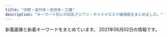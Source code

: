 ```yaml
---
title: "中野・高円寺・吉祥寺・三鷹"
description: "キーワード別にの巨乳アジアン・チャイナエステ嬢情報をまとめました。"
---
```


新着画像と新着キーワードをまとめています。
2021年06月02日の情報です。

<DmmAffiliateIns />
<KeywordTable
  shops={
    [
    {
        "station": "\u4e0a\u77f3\u795e\u4e95\u99c5\u5357\u53e3",
        "name": "\u5922\u306e\u5bb6",
        "url": "http://www.yumenoie.aromanv.com/",
        "img_links": [
            "http://www.yumenoie.aromanv.com/files/018.jpg",
            "http://www.yumenoie.aromanv.com/files/019-02.jpg",
            "http://www.yumenoie.aromanv.com/files/022.jpg",
            "http://www.yumenoie.aromanv.com/photo_news/upimg/47433607e8ffeabe69_1.jpg",
            "http://www.yumenoie.aromanv.com/photo_news/upimg/4305560a330f063115_0.jpg",
            "http://www.yumenoie.aromanv.com/photo_news/upimg/99298609ca43c21470_1.jpg",
            "http://www.yumenoie.aromanv.com/photo_news/upimg/429586077e104944f5_1.jpg",
            "http://www.yumenoie.aromanv.com/files/017.jpg",
            "http://www.yumenoie.aromanv.com/files/016-02.jpg",
            "http://www.yumenoie.aromanv.com/files/004-02.jpg",
            "http://www.yumenoie.aromanv.com/files/015-02.jpg",
            "http://www.yumenoie.aromanv.com/files/009.jpg",
            "http://www.yumenoie.aromanv.com/files/020.jpg",
            "http://www.yumenoie.aromanv.com/files/016.jpg",
            "http://www.yumenoie.aromanv.com/files/005.jpg",
            "http://www.yumenoie.aromanv.com/files/021-02.jpg",
            "http://www.yumenoie.aromanv.com/files/002-02.jpg",
            "http://www.yumenoie.aromanv.com/files/014-02.jpg",
            "http://www.yumenoie.aromanv.com/files/010-02.jpg",
            "http://www.yumenoie.aromanv.com/files/012.jpg",
            "http://www.yumenoie.aromanv.com/files/022-02.jpg",
            "http://www.yumenoie.aromanv.com/files/020-02.jpg",
            "http://www.yumenoie.aromanv.com/images/m-top-right04.jpg",
            "http://www.yumenoie.aromanv.com/images/m-top02.jpg",
            "http://www.yumenoie.aromanv.com/files/001-02.jpg",
            "http://www.yumenoie.aromanv.com/files/004.jpg",
            "http://www.yumenoie.aromanv.com/files/011.jpg",
            "http://www.yumenoie.aromanv.com/files/012-02.jpg",
            "http://www.yumenoie.aromanv.com/photo_news/upimg/2306160408316d7528_0.jpg",
            "http://www.yumenoie.aromanv.com/files/013-02.jpg",
            "http://www.yumenoie.aromanv.com/images/top-left01.jpg",
            "http://www.yumenoie.aromanv.com/files/006-02.jpg",
            "http://www.yumenoie.aromanv.com/files/013.jpg",
            "http://www.yumenoie.aromanv.com/files/001.jpg",
            "http://www.yumenoie.aromanv.com/files/009-02.jpg",
            "http://www.yumenoie.aromanv.com/files/018-02.jpg",
            "http://www.yumenoie.aromanv.com/images/call.png",
            "http://www.yumenoie.aromanv.com/images/m-top-right03.jpg",
            "http://www.yumenoie.aromanv.com/files/002.jpg",
            "http://www.yumenoie.aromanv.com/images/m-top-right02.jpg",
            "http://www.yumenoie.aromanv.com/images/m-head.jpg",
            "http://www.yumenoie.aromanv.com/images/m-right.jpg",
            "http://www.yumenoie.aromanv.com/files/007.jpg",
            "http://www.yumenoie.aromanv.com/files/017-02.jpg",
            "http://www.yumenoie.aromanv.com/photo_news/upimg/94881604b1c6bc3848_0.jpg",
            "http://www.yumenoie.aromanv.com/files/015.jpg",
            "http://www.yumenoie.aromanv.com/photo_news/upimg/50542603347d614cd1_0.jpg",
            "http://www.yumenoie.aromanv.com/images/m-left.jpg",
            "http://www.yumenoie.aromanv.com/files/003-02.jpg",
            "http://www.yumenoie.aromanv.com/files/011-02.jpg",
            "http://www.yumenoie.aromanv.com/photo_news/upimg/310986094b7210ac0d_0.jpg",
            "http://www.yumenoie.aromanv.com/photo_news/upimg/473076013a2f5de951_0.jpg",
            "http://www.yumenoie.aromanv.com/photo_news/upimg/4060160640b183d8d9_0.jpg",
            "http://www.yumenoie.aromanv.com/files/005-02.jpg",
            "http://www.yumenoie.aromanv.com/files/010.jpg",
            "http://www.yumenoie.aromanv.com/photo_news/upimg/765155fc710510dd3a_0.jpg",
            "http://www.yumenoie.aromanv.com/files/007-02.jpg",
            "http://www.yumenoie.aromanv.com/photo_news/upimg/402235fb7410b2aa2b_0.jpg",
            "http://www.yumenoie.aromanv.com/files/006.jpg",
            "http://www.yumenoie.aromanv.com/files/003.jpg",
            "http://www.yumenoie.aromanv.com/files/021.jpg",
            "http://www.yumenoie.aromanv.com/files/014.jpg",
            "http://www.yumenoie.aromanv.com/images/m-top-right01.jpg",
            "http://www.yumenoie.aromanv.com/images/m-yejiao.jpg",
            "http://www.yumenoie.aromanv.com/files/019.jpg"
        ],
        "keywords": {
            "C": 8,
            "D": 30,
            "F": 2,
            "86": 16,
            "87": 24
        }
    },
    {
        "keywords": {
            "87": 6,
            "86": 31
        },
        "img_links": [
            "http://massage-aroma.red/images/qrc.png",
            "http://massage-aroma.red/images/r1.jpg",
            "http://massage-aroma.red/images/cg09.jpg",
            "http://massage-aroma.red/images/r3.jpg",
            "http://massage-aroma.red/images/b3.jpg",
            "http://massage-aroma.red/images/card.jpg",
            "http://massage-aroma.red/images/r4.jpg",
            "http://massage-aroma.red/images/b5.jpg",
            "http://massage-aroma.red/images/r2.jpg",
            "http://massage-aroma.red/images/rosel.png",
            "http://massage-aroma.red/images/roser.png",
            "http://massage-aroma.red/images/b6.jpg",
            "http://massage-aroma.red/images/cg05.jpg",
            "http://massage-aroma.red/images/cg02.jpg",
            "http://massage-aroma.red/images/b1.jpg",
            "http://massage-aroma.red/images/tel.png",
            "http://massage-aroma.red/images/kan.jpg",
            "http://massage-aroma.red/images/cg06.jpg",
            "http://massage-aroma.red/images/b4.jpg",
            "http://massage-aroma.red/images/cg03.jpg",
            "http://massage-aroma.red/images/b2.jpg",
            "http://massage-aroma.red/images/cg08.jpg",
            "http://massage-aroma.red/images/cg01.jpg"
        ],
        "url": "http://massage-aroma.red/",
        "station": "\u4e2d\u91ce\u5742\u4e0a\u99c53\u756a\u53e3",
        "name": "\u5922\u6c17\u5206"
    },
    {
        "name": "KoKoRo\u306e\u611b",
        "keywords": {},
        "station": "\u65b0\u9ad8\u5186\u5bfa\u99c51\u756a\u51fa\u53e3",
        "url": "http://kokochi.iest.info/",
        "img_links": []
    },
    {
        "keywords": {
            "\u80f8": 3,
            "D": 16,
            "G": 3,
            "E": 11
        },
        "name": "Aroma Flower\uff5e\u30a2\u30ed\u30de\u30d5\u30e9\u30ef\u30fc\uff5e",
        "img_links": [
            "https://aro-flower.com/wp-content/themes/este/img/1.jpg",
            "https://aro-flower.com/wp-content/themes/este/img/top-img03.png",
            "https://aro-flower.com/wp-content/themes/este/img/2.jpg",
            "https://aro-flower.com/wp-content/uploads/2019/09/wasedrftyguihoj.jpg",
            "https://aro-flower.com/wp-content/themes/este/img/5.jpg",
            "https://aro-flower.com/wp-content/themes/este/img/4.jpg",
            "https://aro-flower.com/wp-content/themes/este/img/3.jpg",
            "https://aro-flower.com/wp-content/themes/este/img/6.jpg",
            "https://aro-flower.com/wp-content/themes/este/img/top-img01.png",
            "https://aro-flower.com/wp-content/uploads/2019/03/srdtyfugih.jpg",
            "https://aro-flower.com/wp-content/uploads/2020/09/897216908765sa.jpg",
            "https://aro-flower.com/wp-content/uploads/2018/12/tyfugihojska.jpg",
            "https://aro-flower.com/wp-content/uploads/2019/11/xcvbnmkpojihugy.jpg",
            "https://aro-flower.com/wp-content/uploads/2020/12/1908765sa.jpg",
            "https://aro-flower.com/wp-content/uploads/2020/12/2908765sa.jpg",
            "https://aro-flower.com/wp-content/themes/este/img/top-img03b.png",
            "https://aro-flower.com/wp-content/themes/este/img/tel.png",
            "https://aro-flower.com/wp-content/uploads/2018/12/121908765sa.jpg",
            "https://aro-flower.com/wp-content/themes/este/img/tel01.png",
            "https://aro-flower.com/wp-content/uploads/2019/01/sahoaaxsjlklslkla.jpg"
        ],
        "url": "https://aro-flower.com/",
        "station": "JR\u963f\u4f50\u30f6\u8c37\u99c5\u5357\u53e3"
    },
    {
        "img_links": [
            "http://lacure.oks.bz/photos/sites/19/2021/01/2021011112261781.jpg",
            "http://lacure.oks.bz/images/mobile.jpg",
            "http://lacure.oks.bz/images/room2.jpg",
            "http://lacure.oks.bz/images/s_staff.png",
            "http://lacure.oks.bz/photos/sites/19/2021/01/2021011112261833.jpg",
            "http://lacure.oks.bz/photos/sites/19/2021/01/2021011112261593.jpg",
            "http://lacure.oks.bz/photos/sites/19/2021/01/2021011112261714.jpg",
            "http://lacure.oks.bz/images/room4.jpg",
            "http://lacure.oks.bz/images/face.jpg",
            "http://lacure.oks.bz/images/face_bj1.png",
            "http://lacure.oks.bz/photos/sites/19/2021/01/202101111226185.jpg",
            "http://lacure.oks.bz/photos/sites/19/2019/02/2019021111235740-e1549851847368.jpg",
            "http://lacure.oks.bz/images/1.jpg",
            "http://lacure.oks.bz/photos/sites/19/2021/01/2021011112261995.jpg",
            "http://lacure.oks.bz/images/room1.jpg",
            "http://lacure.oks.bz/images/room3.jpg",
            "http://lacure.oks.bz/photos/sites/19/2017/06/staff1-e1523757806454.jpg",
            "http://lacure.oks.bz/photos/sites/19/2021/01/2021011112261516.jpg",
            "http://lacure.oks.bz/photos/sites/19/2021/01/2021011112393578.jpg",
            "http://lacure.oks.bz/photos/sites/19/2021/01/2021011112443789.jpg",
            "http://lacure.oks.bz/photos/sites/19/2021/01/2021011112261830.jpg",
            "http://lacure.oks.bz/photos/sites/19/2021/01/2021010611082189.jpg",
            "http://lacure.oks.bz/images/top.jpg",
            "http://lacure.oks.bz/photos/sites/19/2021/01/2021011112261455.jpg",
            "http://lacure.oks.bz/photos/sites/19/2021/01/2021011112261964.jpg",
            "http://lacure.oks.bz/photos/sites/19/2020/06/2020062110315080.jpg",
            "http://lacure.oks.bz/images/news.jpg",
            "http://lacure.oks.bz/photos/sites/19/2021/01/202101111226158.jpg",
            "http://lacure.oks.bz/images/pick.jpg",
            "http://lacure.oks.bz/photos/sites/19/2021/01/2021011112261438.jpg",
            "http://lacure.oks.bz/photos/sites/19/2021/01/2021011112261794.jpg"
        ],
        "name": "\u30e9\u30ad\u30e5\u30a2",
        "keywords": {
            "86": 1,
            "\u30bb\u30af\u30b7\u30fc": 1,
            "D": 1,
            "87": 1,
            "C": 1
        },
        "url": "http://lacure.oks.bz/",
        "station": "JR\u837b\u7aaa\u99c5\u5357\u53e3"
    },
    {
        "img_links": [
            "http://cutiehoney.estx.net/images/index_05.jpg",
            "http://cutiehoney.estx.net/images/index_10.jpg",
            "http://cutiehoney.estx.net/images/new_10.jpg",
            "http://cutiehoney.estx.net/images/index_07.jpg",
            "http://cutiehoney.estx.net/images/staff_08.jpg",
            "http://cutiehoney.estx.net/images/index_02.jpg",
            "http://cutiehoney.estx.net/images/s2.jpg",
            "http://cutiehoney.estx.net/images/s1.jpg",
            "http://cutiehoney.estx.net/images/index_04.jpg",
            "http://cutiehoney.estx.net/images/index_11.jpg",
            "http://cutiehoney.estx.net/images/staff_06.jpg",
            "http://cutiehoney.estx.net/staff/2/1.jpg",
            "http://cutiehoney.estx.net/images/s3.jpg",
            "http://cutiehoney.estx.net/staff/3/1.jpg",
            "http://cutiehoney.estx.net/images/new_08.jpg",
            "http://cutiehoney.estx.net/staff/1/1.jpg"
        ],
        "keywords": {},
        "url": "http://cutiehoney.estx.net/",
        "name": "Cutie Honey \uff5e\u30ad\u30e5\u30fc\u30c6\u30a3\u30fc\u30cf\u30cb\u30fc\uff5e",
        "station": "\u897f\u837b\u7aaa\u99c5\u5317\u53e3"
    },
    {
        "keywords": {
            "\u80f8": 2,
            "89": 12,
            "88": 4,
            "90": 20,
            "C": 16
        },
        "url": "http://happy.esnavi.work/",
        "img_links": [
            "http://happy.esnavi.work/2/uploadimg/1591883779.jpeg",
            "http://happy.esnavi.work/2/uploadimg/1622549567.jpeg",
            "http://happy.esnavi.work/2/uploadimg/1618490450.jpeg",
            "http://happy.esnavi.work/top.jpg",
            "http://happy.esnavi.work/room2.jpg",
            "http://happy.esnavi.work/room1.jpg",
            "http://happy.esnavi.work/2/uploadimg/1591884128.jpeg",
            "http://happy.esnavi.work/2/uploadimg/1592499472.jpeg",
            "http://happy.esnavi.work/2/uploadimg/1595870725.jpeg",
            "http://happy.esnavi.work/2/uploadimg/1592489482.jpeg",
            "http://happy.esnavi.work/room3.jpg",
            "http://happy.esnavi.work/mobile.jpg",
            "http://happy.esnavi.work/room4.jpg",
            "http://happy.esnavi.work/2/uploadimg/1593433507.jpeg",
            "http://happy.esnavi.work/2/uploadimg/1620041930.jpeg"
        ],
        "station": "JR\u4e2d\u91ce\u99c5\u5317\u53e3",
        "name": "\u6fc0\u5b89\u7f8e\u4eba"
    },
    {
        "url": "https://firelady.iest.info/",
        "keywords": {},
        "station": "JR\u837b\u7aaa\u99c5\u5357\u53e3",
        "img_links": [],
        "name": "Candle \uff5e\u30ad\u30e3\u30f3\u30c9\u30eb\uff5e"
    },
    {
        "name": "\u4e21\u53ea\u732b\u30fb\u30ea\u30e3\u30f3\u30c1\u30fc\u30e2\u30fc",
        "img_links": [],
        "keywords": {},
        "station": "JR\u963f\u4f50\u30f6\u8c37\u99c5\u5357\u53e3",
        "url": "http://twocats.jps.mn/"
    },
    {
        "station": "JR\u897f\u837b\u7aaa\u99c5\u5357\u53e3",
        "img_links": [
            "https://static.wixstatic.com/media/11062b_adfb71c8d3184c0da6217c56e72cfd34f000.jpg",
            "https://static.wixstatic.com/media/3f1889_fcd9b2e88eaf4467b0d433f465f82e29~mv2.jpg",
            "https://static.wixstatic.com/media/3f1889_42006b8157ef484d90a6ac233fe797a4~mv2_d_2300_3517_s_2.png",
            "https://static.wixstatic.com/media/3f1889_769941b5f63d44329a1797c335d938ee~mv2.png",
            "https://static.wixstatic.com/media/3f1889_8c2e9b0dd6a64ae4baaf64673e8f3f0f~mv2.jpg",
            "https://static.wixstatic.com/media/3f1889_d5863990d0fb4ec5be54d7f6e68f3d5f~mv2.png",
            "https://static.wixstatic.com/media/3f1889_e91341eb203e4243bc92a5de17a173e2~mv2.png",
            "https://static.wixstatic.com/media/3f1889_58413e37ea654920b1656e31163c4dc3~mv2.jpg",
            "https://static.wixstatic.com/media/11062b_2042bb7351284f0f982e4787d37415e6f000.jpg",
            "https://static.wixstatic.com/media/3f1889_8e4787061f714a468e91941852cf1eec~mv2_d_1599_4320_s_2.jpg",
            "https://static.wixstatic.com/media/11062b_84f0c9aa252b4b2ab1114febc012eacbf000.jpg",
            "https://static.wixstatic.com/media/3f1889_734d04c2a52d4e95afc0c103f98beb36~mv2.jpg",
            "https://static.wixstatic.com/media/3f1889_ab8d2cf7913a412283ba6a9b444d2a6e~mv2.png",
            "https://static.wixstatic.com/media/11062b_8b93d3d5a6584b69893408bb08e64122f000.jpg",
            "https://static.wixstatic.com/media/3f1889_31b52551f2694c2f911b20e71ef2b3b2~mv2_d_2700_1600_s_2.jpg",
            "https://static.wixstatic.com/media/3f1889_df432e03872140c38add5b2746291971~mv2_d_1280_4830_s_2.png",
            "https://static.wixstatic.com/media/3f1889_365a1c01b11e45068c4432b93f9c4bae~mv2.png"
        ],
        "name": "\u3084\u3059\u3089\u304e\u51e6 \u82b1\u697d",
        "keywords": {},
        "url": "https://www.kagura.tokyo/"
    },
    {
        "station": "\u4e0a\u77f3\u795e\u4e95\u99c5\u5317\u53e3",
        "keywords": {},
        "name": "\u91d1\u306e\u6708",
        "url": "http://aes-heal.com/",
        "img_links": []
    },
    {
        "station": "JR\u9ad8\u5186\u5bfa\u99c5\u5317\u53e3",
        "img_links": [
            "http://jewelry-hak.xyz/_src/55549005/wechatimg731.jpg",
            "http://jewelry-hak.xyz/_src/53696933/wechatimg169_20210226172333400.jpg",
            "http://jewelry-hak.xyz/_src/38511751/wechatimg561.jpg",
            "http://jewelry-hak.xyz/_src/38511793/navinavi_02.png",
            "http://jewelry-hak.xyz/_src/38511786/cam2.jpg",
            "http://jewelry-hak.xyz/_src/50627323/wechatimg691.jpg",
            "http://jewelry-hak.xyz/_src/50627215/wechatimg914.jpg",
            "http://jewelry-hak.xyz/_src/49611183/wechatimg48_20210118145652340.jpg",
            "http://jewelry-hak.xyz/_src/38511719/wechatimg570.jpg",
            "http://jewelry-hak.xyz/_src/49618165/slider1.jpg",
            "http://jewelry-hak.xyz/_src/38511788/cam3.jpg",
            "http://jewelry-hak.xyz/_src/38511789/cam4.jpg",
            "http://jewelry-hak.xyz/_src/38511723/wechatimg569_20201101131633190.jpg",
            "http://jewelry-hak.xyz/_src/55549006/wechatimg731.jpg",
            "http://jewelry-hak.xyz/_src/38511774/2.jpg",
            "http://jewelry-hak.xyz/_src/50627213/wechatimg914.jpg",
            "http://jewelry-hak.xyz/_src/49618155/slider2.jpg",
            "http://jewelry-hak.xyz/_src/55548987/wechatimg731.jpg",
            "http://jewelry-hak.xyz/_src/38511717/wechatimg568.jpg",
            "http://jewelry-hak.xyz/_src/53696932/wechatimg169_20210226172333400.jpg",
            "http://jewelry-hak.xyz/_src/38511752/wechatimg47_20210118145652388.jpg",
            "http://jewelry-hak.xyz/_src/53696927/wechatimg169_20210226172333400.jpg",
            "http://jewelry-hak.xyz/_src/55549003/wechatimg732.jpg",
            "http://jewelry-hak.xyz/_src/53696931/wechatimg169_20210226172333400.jpg",
            "http://jewelry-hak.xyz/_src/50627205/wechatimg691.jpg",
            "http://jewelry-hak.xyz/_src/49611182/wechatimg48_20210118145652340.jpg",
            "http://jewelry-hak.xyz/_src/50627327/wechatimg590.jpg",
            "http://jewelry-hak.xyz/_src/38511790/cam4.jpg",
            "http://jewelry-hak.xyz/_src/53696934/wechatimg166.jpg",
            "http://jewelry-hak.xyz/_src/55548988/wechatimg731.jpg",
            "http://jewelry-hak.xyz/_src/50627324/wechatimg691.jpg",
            "http://jewelry-hak.xyz/_src/38511779/line.png",
            "http://jewelry-hak.xyz/_src/50627214/wechatimg914.jpg",
            "http://jewelry-hak.xyz/_src/39952823/line.png",
            "http://jewelry-hak.xyz/_src/53696936/wechatimg166.jpg",
            "http://jewelry-hak.xyz/_src/38511721/wechatimg571.jpg",
            "http://jewelry-hak.xyz/_src/38511776/4.jpg",
            "http://jewelry-hak.xyz/_src/38511787/cam3.jpg",
            "http://jewelry-hak.xyz/_src/55549002/wechatimg732.jpg",
            "http://jewelry-hak.xyz/_src/38511746/wechatimg30.jpg",
            "http://jewelry-hak.xyz/_src/50627206/wechatimg691.jpg",
            "http://jewelry-hak.xyz/_src/38511753/wechatimg47_20210118145652388.jpg",
            "http://jewelry-hak.xyz/_src/38511775/3.jpg",
            "http://jewelry-hak.xyz/_src/38511750/wechatimg561.jpg",
            "http://jewelry-hak.xyz/_src/50627328/wechatimg590.jpg",
            "http://jewelry-hak.xyz/_src/38625720/wechatimg541.jpg",
            "http://jewelry-hak.xyz/_src/38513882/cam.jpg",
            "http://jewelry-hak.xyz/_src/38511781/img20200108162027140241.png",
            "http://jewelry-hak.xyz/_src/38511791/navinavi_01.png",
            "http://jewelry-hak.xyz/_src/53696926/wechatimg166.jpg",
            "http://jewelry-hak.xyz/_src/49642825/mmexport1604298600845.jpg",
            "http://jewelry-hak.xyz/_src/38511754/wechatimg47_20210118145652388.jpg",
            "http://jewelry-hak.xyz/_src/55549004/wechatimg732.jpg",
            "http://jewelry-hak.xyz/_src/38513880/cam.jpg",
            "http://jewelry-hak.xyz/_src/49611181/wechatimg48_20210118145652340.jpg",
            "http://jewelry-hak.xyz/_src/55549007/wechatimg731.jpg",
            "http://jewelry-hak.xyz/_src/50627326/wechatimg590.jpg",
            "http://jewelry-hak.xyz/_src/38511785/cam2.jpg",
            "http://jewelry-hak.xyz/_src/38511749/wechatimg561.jpg",
            "http://jewelry-hak.xyz/_src/38511760/wechatimg30.jpg",
            "http://jewelry-hak.xyz/_src/53696950/line.png",
            "http://jewelry-hak.xyz/_src/53696935/wechatimg166.jpg",
            "http://jewelry-hak.xyz/_src/50627325/wechatimg691.jpg"
        ],
        "url": "http://jewelry-hak.xyz/",
        "name": "\u30a2\u30ef\u30a2\u30ef\u30d5\u30a7\u30a2\u30ea\u30fc",
        "keywords": {}
    },
    {
        "keywords": {
            "87": 2,
            "86": 1,
            "D": 2,
            "85": 2,
            "88": 2
        },
        "url": "http://yumi-haru.work/",
        "station": "JR\u4e2d\u91ce\u99c5\u5357\u53e3",
        "name": "\u3086\u307f\u306e\u306f\u308b",
        "img_links": [
            "http://yumi-haru.work/sp/img/sta20.jpg",
            "http://yumi-haru.work/img/s20.jpg",
            "http://yumi-haru.work/sp/img/acc.jpg",
            "http://yumi-haru.work/sp/img/s8.jpg",
            "http://yumi-haru.work/img/sta8.jpg",
            "http://yumi-haru.work/img/s3.jpg",
            "http://yumi-haru.work/img/acc.jpg",
            "http://yumi-haru.work/sp/img/tel.jpg",
            "http://yumi-haru.work/img/top2.png",
            "http://yumi-haru.work/sp/img/botton.jpg",
            "http://yumi-haru.work/sp/img/info.jpg",
            "http://yumi-haru.work/sp/img/pic.jpg",
            "http://yumi-haru.work/img/sta20.jpg",
            "http://yumi-haru.work/img/nos.jpg",
            "http://yumi-haru.work/img/s2.jpg",
            "http://yumi-haru.work/sp/img/tel2.jpg",
            "http://yumi-haru.work/img/bb.png",
            "http://yumi-haru.work/sp/img/pc.jpg",
            "http://yumi-haru.work/sp/img/sta3.jpg",
            "http://yumi-haru.work/sp/img/t-s.jpg",
            "http://yumi-haru.work/sp/img/time.jpg",
            "http://yumi-haru.work/sp/img/s20.jpg",
            "http://yumi-haru.work/img/sta3.jpg",
            "http://yumi-haru.work/img/th.png",
            "http://yumi-haru.work/img/mo.png",
            "http://yumi-haru.work/sp/img/t-r.jpg",
            "http://yumi-haru.work/sp/img/sys.jpg",
            "http://yumi-haru.work/sp/img/sta8.jpg",
            "http://yumi-haru.work/img/s8.jpg",
            "http://yumi-haru.work/sp/img/add.jpg",
            "http://yumi-haru.work/sp/img/s3.jpg",
            "http://yumi-haru.work/sp/img/tit.jpg",
            "http://yumi-haru.work/sp/img/t-a.jpg",
            "http://yumi-haru.work/sp/img/t-o.jpg",
            "http://yumi-haru.work/sp/img/t-t.jpg"
        ]
    },
    {
        "name": "\u6167 \uff5e\u3051\u3044\uff5e",
        "url": "http://www.smamu.net/kei/",
        "keywords": {},
        "station": "JR\u837b\u7aaa\u99c5\u5357\u53e3",
        "img_links": [
            "http://www.smamu.net/kei/view_obj/p_head_cast.png",
            "http://www.smamu.net/kei/view_obj/hd_top_information.png",
            "http://www.smamu.net/kei/pc_schedule/photo/1622426680-2.jpg",
            "http://www.smamu.net/kei/pc_schedule/photo/1622423898-1.jpg",
            "http://www.smamu.net/kei/pc_schedule/photo/1622424840-1.jpg",
            "http://www.smamu.net/kei/view_obj/hd_tp_reserve.png",
            "http://www.smamu.net/kei/pc_schedule/photo/1622426680-1.jpg",
            "http://www.smamu.net/kei/view_obj/price01.jpg",
            "http://www.smamu.net/kei/view_obj/bottom_line_02.png",
            "http://www.smamu.net/kei/pc_schedule/photo/1622424840-2.jpg",
            "http://www.smamu.net/kei/view_obj/p_head_price.png",
            "http://www.smamu.net/kei/news/photo/news1622424840.jpg",
            "http://www.smamu.net/kei/view_obj/bn_top_mobile.jpg",
            "http://www.smamu.net/kei/pc_schedule/photo/m_noimage.jpg",
            "http://www.smamu.net/kei/news/photo/news1622422960.jpg",
            "http://www.smamu.net/kei/pc_schedule/photo/1622422960-1.jpg",
            "http://www.smamu.net/kei/pc_schedule/photo/1622423898-2.jpg",
            "http://www.smamu.net/kei/news/photo/news1622423898.jpg",
            "http://www.smamu.net/kei/view_obj/hd_top_newface.png",
            "http://www.smamu.net/kei/view_event/photo/news1622618057.jpg",
            "http://www.smamu.net/kei/upload/20210531-100654main_cast_miyuki_sss.jpg",
            "http://www.smamu.net/kei/view_obj/p_head_top.png",
            "http://www.smamu.net/kei/view_obj/hd_top_mobile.png",
            "http://www.smamu.net/kei/upload/20210602-085733main_cast_sayaka_sss.jpg",
            "http://www.smamu.net/kei/news/photo/news1622426680.jpg",
            "http://www.smamu.net/kei/view_event/photo/news1622617475.jpg",
            "http://www.smamu.net/kei/upload/20210531-104118main_cast_asako_sss.jpg",
            "http://www.smamu.net/kei/pc_schedule/photo/1622422960-2.jpg",
            "http://www.smamu.net/kei/view_obj/hd_tp_reserve_button.png"
        ]
    },
    {
        "keywords": {
            "E": 3,
            "85": 4,
            "D": 12,
            "86": 15,
            "87": 3,
            "C": 15,
            "88": 4,
            "89": 4,
            "\u4e73": 1
        },
        "name": "\u4e00\u76ee\u60da\u308c",
        "img_links": [
            "http://xiretyuat.xyz/static/picture/room3.jpg",
            "http://xiretyuat.xyz/static/picture/tit_staff01.png",
            "http://xiretyuat.xyz/static/picture/sp_tit_staff01.png",
            "http://xiretyuat.xyz/uploads/210408/1-21040Q33H0N7.jpg",
            "http://xiretyuat.xyz/uploads/201215/1-2012151405215G.jpg",
            "http://xiretyuat.xyz/uploads/210319/1-21031916033XB.jpg",
            "http://xiretyuat.xyz/uploads/201215/1-2012151405433S.jpg",
            "http://xiretyuat.xyz/static/picture/tit_new.png",
            "http://xiretyuat.xyz/uploads/210319/1-21031916032G39.jpg",
            "http://xiretyuat.xyz/uploads/210511/1-21051113142N43.jpg",
            "http://xiretyuat.xyz/static/picture/sp_tit_therapist.png",
            "http://xiretyuat.xyz/uploads/210511/1-2105111315014b.jpg",
            "http://xiretyuat.xyz/uploads/210511/1-210511131450912.jpg",
            "http://xiretyuat.xyz/uploads/210127/1-21012G0345B96.jpg",
            "http://xiretyuat.xyz/static/picture/top.jpg",
            "http://xiretyuat.xyz/static/picture/tit_therapist.png",
            "http://xiretyuat.xyz/uploads/210408/1-21040Q33G0920.jpg",
            "http://xiretyuat.xyz/static/picture/room1.jpg",
            "http://xiretyuat.xyz/static/picture/tit_staff02.png",
            "http://xiretyuat.xyz/uploads/210127/1-21012G03430533.jpg",
            "http://xiretyuat.xyz/static/picture/sp_tit_staff02.png",
            "http://xiretyuat.xyz/uploads/210327/1-21032G53UQ59.jpg",
            "http://xiretyuat.xyz/uploads/210127/1-21012G0344A00.jpg",
            "http://xiretyuat.xyz/uploads/201215/1-201215140451403.jpg",
            "http://xiretyuat.xyz/static/picture/img_tel.png",
            "http://xiretyuat.xyz/static/picture/room2.jpg",
            "http://xiretyuat.xyz/static/picture/room4.jpg",
            "http://xiretyuat.xyz/uploads/210408/1-21040Q33AR20.jpg",
            "http://xiretyuat.xyz/images/1-1Z41911200GA.png",
            "http://xiretyuat.xyz/uploads/210319/1-2103191603104W.jpg",
            "http://xiretyuat.xyz/static/picture/sp_tit_new.png",
            "http://xiretyuat.xyz/static/picture/maining.jpg"
        ],
        "url": "http://xiretyuat.xyz/",
        "station": "\u6b66\u8535\u95a2\u99c5\u5357\u53e3"
    },
    {
        "name": "\u611b\u306e\u6d77",
        "url": "http://zeanfio.tokyo/",
        "keywords": {
            "85": 1,
            "\u80f8": 1,
            "86": 6,
            "E": 1,
            "D": 7,
            "89": 1,
            "C": 1
        },
        "img_links": [
            "http://zeanfio.tokyo/uploads/200826/1-200R612401XN.jpg",
            "http://zeanfio.tokyo/picture/s_staff.png",
            "http://zeanfio.tokyo/uploads/200826/1-200R6123K2943.jpg",
            "http://zeanfio.tokyo/picture/room2.jpg",
            "http://zeanfio.tokyo/uploads/210416/1-2104161339114D.jpg",
            "http://zeanfio.tokyo/picture/face_bj1.png",
            "http://zeanfio.tokyo/uploads/200826/1-200R612410XQ.jpg",
            "http://zeanfio.tokyo/uploads/200826/1-200R612392D44.jpg",
            "http://zeanfio.tokyo/picture/top.jpg",
            "http://zeanfio.tokyo/picture/face.jpg",
            "http://zeanfio.tokyo/uploads/210401/1-21040115504V30.jpg",
            "http://zeanfio.tokyo/uploads/200826/1-200R612391O57.jpg",
            "http://zeanfio.tokyo/picture/room1.jpg",
            "http://zeanfio.tokyo/uploads/200826/1-200R6123J3U4.jpg",
            "http://zeanfio.tokyo/uploads/210401/1-210401155019443.jpg",
            "http://zeanfio.tokyo/picture/pick.jpg",
            "http://zeanfio.tokyo/uploads/200526/1-2005260T929410.jpg",
            "http://zeanfio.tokyo/uploads/200826/1-200R61240505J.jpg",
            "http://zeanfio.tokyo/uploads/200826/1-200R61240062U.jpg",
            "http://zeanfio.tokyo/uploads/200615/1-200615130103941.jpg",
            "http://zeanfio.tokyo/uploads/200525/1-2005251AZ0391.jpg",
            "http://zeanfio.tokyo/picture/room4.jpg",
            "http://zeanfio.tokyo/picture/news.jpg",
            "http://zeanfio.tokyo/uploads/210416/1-210416133S4214.jpg",
            "http://zeanfio.tokyo/uploads/200613/1-20061313545XI.jpg",
            "http://zeanfio.tokyo/picture/room3.jpg"
        ],
        "station": "JR\u5409\u7965\u5bfa\u99c5\u5317\u53e3"
    },
    {
        "url": "http://milktea.rankuens.com/",
        "keywords": {
            "89": 3,
            "E": 1,
            "85": 1,
            "D": 3,
            "86": 1,
            "C": 2,
            "87": 1
        },
        "station": "JR\u9ad8\u5186\u5bfa\u99c5\u5317\u53e3",
        "name": "\u30df\u30eb\u30af\u30c6\u30a3\u30fc",
        "img_links": [
            "http://milktea.rankuens.com/css/nav/nav04.png",
            "http://milktea.rankuens.com/css/staff/staff05-b.png",
            "http://milktea.rankuens.com/css/staff/staff04.png",
            "http://milktea.rankuens.com/css/nav/nav06.png",
            "http://milktea.rankuens.com/css/staff/staff06.png",
            "http://milktea.rankuens.com/css/nav/nav03.png",
            "http://milktea.rankuens.com/css/top01.png",
            "http://milktea.rankuens.com/css/tel.png",
            "http://milktea.rankuens.com/css/nav/nav05.png",
            "http://milktea.rankuens.com/css/staff/staff02.png",
            "http://milktea.rankuens.com/css/nav/nav01.png",
            "http://milktea.rankuens.com/css/staff/staff07.png",
            "http://milktea.rankuens.com/css/staff/staff05.png",
            "http://milktea.rankuens.com/css/nav/nav02.png",
            "http://milktea.rankuens.com/css/staff/staff01.png"
        ]
    },
    {
        "name": "\u30ea\u30e9\u30af\u30bc\u30fc\u30b7\u30e7\u30f3\u83ef",
        "station": "\u6771\u9ad8\u5186\u5bfa\u99c5",
        "url": "http://www.relaxation-hana.xyz/",
        "img_links": [
            "http://www.relaxation-hana.xyz/files/001-03.jpg",
            "http://www.relaxation-hana.xyz/files/006-03.jpg",
            "http://www.relaxation-hana.xyz/images/index_sm.png",
            "http://www.relaxation-hana.xyz/files/007.jpg",
            "http://www.relaxation-hana.xyz/images/icon_tel.png",
            "http://www.relaxation-hana.xyz/files/004-03.jpg",
            "http://www.relaxation-hana.xyz/files/001-02.jpg",
            "http://www.relaxation-hana.xyz/files/008.jpg",
            "http://www.relaxation-hana.xyz/files/004.jpg",
            "http://www.relaxation-hana.xyz/images/icon_top.png",
            "http://www.relaxation-hana.xyz/images/icon_staff.png",
            "http://www.relaxation-hana.xyz/files/006.jpg",
            "http://www.relaxation-hana.xyz/files/008-03.jpg",
            "http://www.relaxation-hana.xyz/files/007-02.jpg",
            "http://www.relaxation-hana.xyz/files/005.jpg",
            "http://www.relaxation-hana.xyz/files/008-02.jpg",
            "http://www.relaxation-hana.xyz/files/006-02.jpg",
            "http://www.relaxation-hana.xyz/files/004-02.jpg",
            "http://www.relaxation-hana.xyz/images/icon_info.png",
            "http://www.relaxation-hana.xyz/files/001.jpg",
            "http://www.relaxation-hana.xyz/files/007-03.jpg",
            "http://www.relaxation-hana.xyz/files/005-03.jpg",
            "http://www.relaxation-hana.xyz/images/mainImg_sub.jpg",
            "http://www.relaxation-hana.xyz/files/005-02.jpg",
            "http://www.relaxation-hana.xyz/images/btn2.png"
        ],
        "keywords": {
            "C": 12,
            "85": 8,
            "86": 8,
            "87": 8,
            "D": 12
        }
    },
    {
        "name": "\u30b9\u30a4\u30fc\u30c8\u30cf\u30cb\u30fc",
        "url": "http://sweet-honey.jpn.mn/",
        "station": "JR\u837b\u7aaa\u99c5\u897f\u53e32",
        "keywords": {
            "86": 7,
            "\u30bb\u30af\u30b7\u30fc": 1,
            "D": 16,
            "E": 1,
            "87": 6,
            "85": 3,
            "83": 1
        },
        "img_links": [
            "http://sweet-honey.jpn.mn/photos/sites/68/2021/03/202103011433454.jpg",
            "http://sweet-honey.jpn.mn/photos/sites/68/2021/04/2021040516200092.jpg",
            "http://sweet-honey.jpn.mn/photos/sites/68/2020/12/2020121102071696.jpg",
            "http://sweet-honey.jpn.mn/photos/sites/68/2019/12/2019122903172723.jpg",
            "http://sweet-honey.jpn.mn/photos/sites/68/2020/10/2020102804385899.jpg",
            "http://sweet-honey.jpn.mn/photos/sites/68/2021/04/202104251528277.jpg",
            "http://sweet-honey.jpn.mn/photos/sites/68/2021/02/2021021919132751.jpg",
            "http://sweet-honey.jpn.mn/photos/sites/68/2021/02/2021022218491863.jpg",
            "http://sweet-honey.jpn.mn/photos/sites/68/2019/12/2019121009263189.jpg",
            "http://sweet-honey.jpn.mn/photos/sites/68/2019/12/2019121009263013.jpg",
            "http://sweet-honey.jpn.mn/photos/sites/68/2020/06/2020060401530098.jpg",
            "http://sweet-honey.jpn.mn/photos/sites/68/2021/05/2021050710415830.jpg",
            "http://sweet-honey.jpn.mn/images/mainimg02.png",
            "http://sweet-honey.jpn.mn/images/room1.jpg",
            "http://sweet-honey.jpn.mn/images/ico01.png",
            "http://sweet-honey.jpn.mn/images/room4.png",
            "http://sweet-honey.jpn.mn/photos/sites/68/2021/02/202102191912083.jpg",
            "http://sweet-honey.jpn.mn/images/side_link03.png",
            "http://sweet-honey.jpn.mn/photos/sites/68/2020/06/2020060401504832.jpg",
            "http://sweet-honey.jpn.mn/photos/sites/68/2021/01/2021012112500887.jpg",
            "http://sweet-honey.jpn.mn/images/room2.jpg",
            "http://sweet-honey.jpn.mn/photos/sites/68/2019/12/2019122903172745.jpg",
            "http://sweet-honey.jpn.mn/images/side_link01.png",
            "http://sweet-honey.jpn.mn/photos/sites/68/2021/05/2021051510364881.jpg",
            "http://sweet-honey.jpn.mn/images/side_link02.png",
            "http://sweet-honey.jpn.mn/images/room2.png",
            "http://sweet-honey.jpn.mn/photos/sites/68/2021/04/2021042914565676.jpg",
            "http://sweet-honey.jpn.mn/photos/sites/68/2020/11/2020111901322238.jpg",
            "http://sweet-honey.jpn.mn/images/room4.jpg",
            "http://sweet-honey.jpn.mn/images/mainimg01.png",
            "http://sweet-honey.jpn.mn/photos/sites/68/2021/04/2021042515260441.jpg",
            "http://sweet-honey.jpn.mn/photos/sites/68/2021/03/202103011433158.jpg",
            "http://sweet-honey.jpn.mn/images/room5.jpg",
            "http://sweet-honey.jpn.mn/photos/sites/68/2021/03/202103291714197.jpg"
        ]
    },
    {
        "keywords": {
            "E": 7,
            "D": 8
        },
        "url": "https://cc-relax.com/",
        "station": "\u65b9\u5357\u753a\u99c52\u756a\u51fa\u53e3",
        "img_links": [
            "https://cc-relax.com/wp-content/uploads/2019/12/2i1ouyghcute.jpg",
            "https://cc-relax.com/wp-content/uploads/2019/12/21iouhjgvcute.jpg",
            "https://cc-relax.com/wp-content/themes/este/img/3.jpg",
            "https://cc-relax.com/wp-content/themes/este/img/tel_footer.png",
            "https://cc-relax.com/wp-content/themes/este/img/top-img02g.png",
            "https://cc-relax.com/wp-content/uploads/2018/12/3122311221cute.jpg",
            "https://cc-relax.com/wp-content/themes/este/img/top-img01b.png",
            "https://cc-relax.com/wp-content/uploads/2019/12/21yucute.jpg",
            "https://cc-relax.com/wp-content/themes/este/img/call.png",
            "https://cc-relax.com/wp-content/themes/este/img/4.jpg",
            "https://cc-relax.com/wp-content/themes/este/img/top-img03.png",
            "https://cc-relax.com/wp-content/themes/este/img/top-img04.png",
            "https://cc-relax.com/wp-content/themes/este/img/tel_header.png",
            "https://cc-relax.com/wp-content/themes/este/img/2.jpg",
            "https://cc-relax.com/wp-content/themes/este/img/1.jpg",
            "https://cc-relax.com/wp-content/themes/este/img/top-img01a.png",
            "https://cc-relax.com/wp-content/themes/este/img/top-img01.png"
        ],
        "name": "CUTE"
    },
    {
        "name": "\u30e9\u30d6\u30ea\u30cf\u30fc\u30c8",
        "url": "http://lovelyheart.iest.jp/",
        "img_links": [
            "http://lovelyheart.iest.jp/images/top_01.png",
            "http://lovelyheart.iest.jp/images/staff/staff_02d.jpg",
            "http://lovelyheart.iest.jp/images/home/index_06.png",
            "http://lovelyheart.iest.jp/images/home/index_10.png",
            "http://lovelyheart.iest.jp/images/home/index_01.png",
            "http://lovelyheart.iest.jp/images/home/index_09.png",
            "http://lovelyheart.iest.jp/images/top/top_04.jpg",
            "http://lovelyheart.iest.jp/images/home/index_f.png",
            "http://lovelyheart.iest.jp/images/staff/staff_04d.jpg",
            "http://lovelyheart.iest.jp/images/home/index_19.png",
            "http://lovelyheart.iest.jp/images/staff/staff_012d.jpg",
            "http://lovelyheart.iest.jp/images/headerParts01.png",
            "http://lovelyheart.iest.jp/images/top_flash_01.jpg",
            "http://lovelyheart.iest.jp/images/home/campaign_02.jpg",
            "http://lovelyheart.iest.jp/images/staff/staff_01d.jpg",
            "http://lovelyheart.iest.jp/images/home/index_g.png",
            "http://lovelyheart.iest.jp/images/home/index_15.png",
            "http://lovelyheart.iest.jp/images/staff/staff_05d.jpg",
            "http://lovelyheart.iest.jp/images/home/index_13.png",
            "http://lovelyheart.iest.jp/images/top/top_01.jpg",
            "http://lovelyheart.iest.jp/images/staff/staff_010d.jpg",
            "http://lovelyheart.iest.jp/images/top/top_05.jpg",
            "http://lovelyheart.iest.jp/images/staff/staff_07d.jpg",
            "http://lovelyheart.iest.jp/images/home/index_07.png",
            "http://lovelyheart.iest.jp/images/home/index_14.png",
            "http://lovelyheart.iest.jp/images/top_04.png",
            "http://lovelyheart.iest.jp/images/home/index_17.png",
            "http://lovelyheart.iest.jp/images/home/index_a.png",
            "http://lovelyheart.iest.jp/images/staff/staff_01.png",
            "http://lovelyheart.iest.jp/images/home/index_d.png",
            "http://lovelyheart.iest.jp/images/top/top_03.jpg",
            "http://lovelyheart.iest.jp/images/home/index_11.png",
            "http://lovelyheart.iest.jp/images/home/index_tel.png",
            "http://lovelyheart.iest.jp/images/top/top_06.jpg",
            "http://lovelyheart.iest.jp/images/top/top_08.png",
            "http://lovelyheart.iest.jp/images/top/top_02.jpg",
            "http://lovelyheart.iest.jp/images/staff/staff_011d.jpg",
            "http://lovelyheart.iest.jp/images/staff/staff_03.png",
            "http://lovelyheart.iest.jp/images/staff/staff_09d.jpg",
            "http://lovelyheart.iest.jp/images/top_flash_02.jpg",
            "http://lovelyheart.iest.jp/images/top_02.png",
            "http://lovelyheart.iest.jp/images/home/index_05.png",
            "http://lovelyheart.iest.jp/images/home/campaign_01.jpg",
            "http://lovelyheart.iest.jp/images/staff/staff_03d.jpg",
            "http://lovelyheart.iest.jp/images/home/top.jpg",
            "http://lovelyheart.iest.jp/images/home/index_12.png",
            "http://lovelyheart.iest.jp/images/page_top.png"
        ],
        "station": "\u6b66\u8535\u95a2\u99c5\u5317\u53e3",
        "keywords": {
            "86": 1,
            "85": 4,
            "84": 2,
            "88": 1,
            "C": 1,
            "D": 7
        }
    },
    {
        "keywords": {
            "C": 7
        },
        "url": "http://yuyu.est-u.com/",
        "station": "\u4e0a\u4e95\u8349\u99c5\u5357\u53e3",
        "name": "\u3086\u3046\u3086\u3046",
        "img_links": [
            "http://yuyu.est-u.com/images/staff_11a.jpg",
            "http://yuyu.est-u.com/images/index_01.jpg",
            "http://yuyu.est-u.com/staff/moe/1.jpg",
            "http://yuyu.est-u.com/images/s1.jpg",
            "http://yuyu.est-u.com/images/index_02.jpg"
        ]
    },
    {
        "keywords": {
            "E": 4,
            "D": 11
        },
        "name": "\u6c34\u6676\u5bae-\u3059\u3044\u3057\u3087\u3046\u304d\u3085\u3046-",
        "img_links": [
            "https://su-rinpa.tokyo/wp-content/themes/este/img/1.jpg",
            "https://su-rinpa.tokyo/wp-content/themes/este/img/tel01.png",
            "https://su-rinpa.tokyo/wp-content/uploads/2019/11/saaaaaaajksa.jpg",
            "https://su-rinpa.tokyo/wp-content/themes/este/img/top-img01.png",
            "https://su-rinpa.tokyo/wp-content/themes/este/img/tel.png",
            "https://su-rinpa.tokyo/wp-content/uploads/2019/11/8sauika.jpg",
            "https://su-rinpa.tokyo/wp-content/themes/este/img/3.jpg",
            "https://su-rinpa.tokyo/wp-content/themes/este/img/2.jpg",
            "https://su-rinpa.tokyo/wp-content/uploads/2019/11/satuysa.jpg",
            "https://su-rinpa.tokyo/wp-content/uploads/2019/11/8sakjhasasa.jpg",
            "https://su-rinpa.tokyo/wp-content/themes/este/img/top-img04.png",
            "https://su-rinpa.tokyo/wp-content/themes/este/img/4.jpg",
            "https://su-rinpa.tokyo/wp-content/themes/este/img/top-img02.png"
        ],
        "station": "\u91ce\u65b9\u99c5\u5357\u53e3",
        "url": "https://su-rinpa.tokyo/"
    },
    {
        "url": "http://es-chocolat.xyz/",
        "img_links": [
            "http://es-chocolat.xyz/_src/18134381/22.png",
            "http://es-chocolat.xyz/_src/50013793/3_15.png",
            "http://es-chocolat.xyz/_src/20562456/bktotop.png",
            "http://es-chocolat.xyz/_src/20562453/sign.png",
            "http://es-chocolat.xyz/_src/18134017/navi_04.png",
            "http://es-chocolat.xyz/_src/22138625/bktolist.png",
            "http://es-chocolat.xyz/_src/50013749/3_15.png",
            "http://es-chocolat.xyz/_src/33130040/img20190609202615051222.jpg",
            "http://es-chocolat.xyz/_src/22138623/navi_04.png",
            "http://es-chocolat.xyz/_src/18134390/g2.png",
            "http://es-chocolat.xyz/_src/50013776/22.png",
            "http://es-chocolat.xyz/_src/18134148/bottom.png",
            "http://es-chocolat.xyz/_src/18133968/navi_04.png",
            "http://es-chocolat.xyz/_src/44966950/wechatimg32.jpg",
            "http://es-chocolat.xyz/_src/18134426/s3_20171130213911574.png",
            "http://es-chocolat.xyz/_src/22138620/3_15.png",
            "http://es-chocolat.xyz/_src/18133956/botoom1.jpg",
            "http://es-chocolat.xyz/_src/18134398/navi_02.png",
            "http://es-chocolat.xyz/_src/44966934/bottom.png",
            "http://es-chocolat.xyz/_src/18134341/22.png",
            "http://es-chocolat.xyz/_src/18133945/22.png",
            "http://es-chocolat.xyz/_src/18134220/bktotop.png",
            "http://es-chocolat.xyz/_src/18134412/navi2_02.png",
            "http://es-chocolat.xyz/_src/50013795/bktolist.png",
            "http://es-chocolat.xyz/_src/33130175/img20190609213421023161.png",
            "http://es-chocolat.xyz/_src/33130671/img20190609215859327948.jpg",
            "http://es-chocolat.xyz/_src/50013743/stafflist2.png",
            "http://es-chocolat.xyz/_src/33627567/stafflist.png",
            "http://es-chocolat.xyz/_src/18134089/7.jpg",
            "http://es-chocolat.xyz/_src/33627570/695c3f0fd79807afc049cea9c67e75e.jpg",
            "http://es-chocolat.xyz/_src/50013742/stafflist.png",
            "http://es-chocolat.xyz/_src/18133963/bottom.png",
            "http://es-chocolat.xyz/_src/44966938/sign.png",
            "http://es-chocolat.xyz/_src/18134396/navi_01.png",
            "http://es-chocolat.xyz/_src/18134400/navi_03.png",
            "http://es-chocolat.xyz/_src/18134180/bottom.png",
            "http://es-chocolat.xyz/_src/18134375/bottom.png",
            "http://es-chocolat.xyz/_src/18134402/navi_04.png",
            "http://es-chocolat.xyz/_src/33130036/bktolist.png",
            "http://es-chocolat.xyz/_src/20562455/22.png",
            "http://es-chocolat.xyz/_src/44966918/navi_04.png",
            "http://es-chocolat.xyz/_src/22353698/wechatimg226.jpg",
            "http://es-chocolat.xyz/_src/22138647/22.png",
            "http://es-chocolat.xyz/_src/18133965/bktotop.png",
            "http://es-chocolat.xyz/_src/50013879/wechatimg213.jpg",
            "http://es-chocolat.xyz/_src/22731313/navi_04.png",
            "http://es-chocolat.xyz/_src/18133992/22.png",
            "http://es-chocolat.xyz/_src/22138584/bktotop.png",
            "http://es-chocolat.xyz/_src/18134154/22.png",
            "http://es-chocolat.xyz/_src/33129977/navi_04.png",
            "http://es-chocolat.xyz/_src/50013791/navi_04.png",
            "http://es-chocolat.xyz/_src/22731312/1_20181127194254048.jpg",
            "http://es-chocolat.xyz/_src/20562449/bottom.png",
            "http://es-chocolat.xyz/_src/18134335/bottom.png",
            "http://es-chocolat.xyz/_src/28251430/img20181212223846686715.png",
            "http://es-chocolat.xyz/_src/18134408/navi_07.png",
            "http://es-chocolat.xyz/_src/18134198/3_15.png",
            "http://es-chocolat.xyz/_src/18134034/bottom.png",
            "http://es-chocolat.xyz/_src/18134186/22.png",
            "http://es-chocolat.xyz/_src/22138645/sign.png",
            "http://es-chocolat.xyz/_src/22731340/sign.png",
            "http://es-chocolat.xyz/_src/18134389/g1.png",
            "http://es-chocolat.xyz/_src/22138641/bottom.png",
            "http://es-chocolat.xyz/_src/33130034/3_15.png",
            "http://es-chocolat.xyz/_src/18134217/sign.png",
            "http://es-chocolat.xyz/_src/33130062/bktotop.png",
            "http://es-chocolat.xyz/_src/18134312/navi_04.png",
            "http://es-chocolat.xyz/_src/18133990/sign.png",
            "http://es-chocolat.xyz/_src/33130055/bottom.png",
            "http://es-chocolat.xyz/_src/18134019/3_15.png",
            "http://es-chocolat.xyz/_src/18133948/navi_04.png",
            "http://es-chocolat.xyz/_src/33627329/bktotop.png",
            "http://es-chocolat.xyz/_src/18134416/navi2_04.png",
            "http://es-chocolat.xyz/_src/44966911/navi_04.png",
            "http://es-chocolat.xyz/_src/50013820/22.png",
            "http://es-chocolat.xyz/_src/33130059/sign.png",
            "http://es-chocolat.xyz/_src/22138558/bktolist.png",
            "http://es-chocolat.xyz/_src/33627301/3_15.png",
            "http://es-chocolat.xyz/_src/50013747/navi_04.png",
            "http://es-chocolat.xyz/_src/18134213/bottom.png",
            "http://es-chocolat.xyz/_src/18134428/s4_20171130213927087.png",
            "http://es-chocolat.xyz/_src/22138648/bktotop.png",
            "http://es-chocolat.xyz/_src/33130677/img20190609220130143215.jpg",
            "http://es-chocolat.xyz/_src/33130662/img20190609213421010769.png",
            "http://es-chocolat.xyz/_src/18134317/navi_04.png",
            "http://es-chocolat.xyz/_src/22731319/navi_04.png",
            "http://es-chocolat.xyz/_src/18134165/3_15.png",
            "http://es-chocolat.xyz/_src/20562690/img20181212223846686715.png",
            "http://es-chocolat.xyz/_src/49902403/34.pic.jpg",
            "http://es-chocolat.xyz/_src/18134155/bktotop.png",
            "http://es-chocolat.xyz/_src/18134319/bktolist.png",
            "http://es-chocolat.xyz/_src/18134359/bktolist.png",
            "http://es-chocolat.xyz/_src/33129979/bktolist.png",
            "http://es-chocolat.xyz/_src/22138562/2_20181127194254098.jpg",
            "http://es-chocolat.xyz/_src/22138554/navi_04.png",
            "http://es-chocolat.xyz/_src/44966909/stafflist.png",
            "http://es-chocolat.xyz/_src/18134228/7.jpg",
            "http://es-chocolat.xyz/_src/18133943/sign.png",
            "http://es-chocolat.xyz/_src/18134342/bktotop.png",
            "http://es-chocolat.xyz/_src/18134353/3_15.png",
            "http://es-chocolat.xyz/_src/49902393/30.pic.jpg",
            "http://es-chocolat.xyz/_src/33627322/bottom.png",
            "http://es-chocolat.xyz/_src/50013861/stafflist2.png",
            "http://es-chocolat.xyz/_src/18134404/navi_05.png",
            "http://es-chocolat.xyz/_src/33627299/navi_04.png",
            "http://es-chocolat.xyz/_src/20562430/bktolist.png",
            "http://es-chocolat.xyz/_src/33129999/sign.png",
            "http://es-chocolat.xyz/_src/33627326/sign.png",
            "http://es-chocolat.xyz/_src/22731343/bktotop.png",
            "http://es-chocolat.xyz/_src/18134357/navi_04.png",
            "http://es-chocolat.xyz/_src/50013755/stafflist2.png",
            "http://es-chocolat.xyz/_src/22731317/bktolist.png",
            "http://es-chocolat.xyz/_src/49902400/33.pic.jpg",
            "http://es-chocolat.xyz/_src/18134422/s1_20171130213841322.png",
            "http://es-chocolat.xyz/_src/33627304/navi_04.png",
            "http://es-chocolat.xyz/_src/44966917/stafflist.png",
            "http://es-chocolat.xyz/_src/22731498/1_20181127194254048.jpg",
            "http://es-chocolat.xyz/_src/50013770/bottom.png",
            "http://es-chocolat.xyz/_src/33129974/3_15.png",
            "http://es-chocolat.xyz/_src/18133986/bottom.png",
            "http://es-chocolat.xyz/_src/33129995/bottom.png",
            "http://es-chocolat.xyz/_src/18134314/3_15.png",
            "http://es-chocolat.xyz/_src/50013777/bktotop.png",
            "http://es-chocolat.xyz/_src/18133937/img20180424160806536942.png",
            "http://es-chocolat.xyz/_src/44966913/3_15.png",
            "http://es-chocolat.xyz/_src/44966940/22.png",
            "http://es-chocolat.xyz/_src/33130032/navi_04.png",
            "http://es-chocolat.xyz/_src/22731342/22.png",
            "http://es-chocolat.xyz/_src/18134351/navi_04.png",
            "http://es-chocolat.xyz/_src/18134227/6_20181127194254137.jpg",
            "http://es-chocolat.xyz/_src/33627303/stafflist.png",
            "http://es-chocolat.xyz/_src/22138622/3_20181127194254125.jpg",
            "http://es-chocolat.xyz/_src/50013774/sign.png",
            "http://es-chocolat.xyz/_src/33130171/img20190609213421010769.png",
            "http://es-chocolat.xyz/_src/18134038/sign.png",
            "http://es-chocolat.xyz/_src/33626992/stafflist.png",
            "http://es-chocolat.xyz/_src/50013753/navi_04.png",
            "http://es-chocolat.xyz/_src/18134391/g3.png",
            "http://es-chocolat.xyz/_src/44966941/bktotop.png",
            "http://es-chocolat.xyz/_src/18133950/3_15.png",
            "http://es-chocolat.xyz/_src/49902396/31.jpg",
            "http://es-chocolat.xyz/_src/22731321/1_20181127194254048.jpg",
            "http://es-chocolat.xyz/_src/18134339/sign.png",
            "http://es-chocolat.xyz/_src/22138721/3_20181127194254125.jpg",
            "http://es-chocolat.xyz/_src/18134087/6_20181127194254137.jpg",
            "http://es-chocolat.xyz/_src/22731555/wechatimg255.jpg",
            "http://es-chocolat.xyz/_src/50013818/sign.png",
            "http://es-chocolat.xyz/_src/18134406/navi_06.png",
            "http://es-chocolat.xyz/_src/18134414/navi2_03.png",
            "http://es-chocolat.xyz/_src/18134196/navi_04.png",
            "http://es-chocolat.xyz/_src/33130061/22.png",
            "http://es-chocolat.xyz/_src/18133970/3_15.png",
            "http://es-chocolat.xyz/_src/22138733/staffs.png",
            "http://es-chocolat.xyz/_src/33129976/img20190609202615063658.jpg",
            "http://es-chocolat.xyz/_src/18134316/6_20181127194254137.jpg",
            "http://es-chocolat.xyz/_src/22138556/3_15.png",
            "http://es-chocolat.xyz/_src/49902405/35.pic.jpg",
            "http://es-chocolat.xyz/_src/33129972/navi_04.png",
            "http://es-chocolat.xyz/_src/22138618/navi_04.png",
            "http://es-chocolat.xyz/_src/18134379/sign.png",
            "http://es-chocolat.xyz/_src/20469703/slider2.jpg",
            "http://es-chocolat.xyz/_src/18134424/s2_20171130213856051.png",
            "http://es-chocolat.xyz/_src/33627306/bktolist.png",
            "http://es-chocolat.xyz/_src/18134042/bktotop.png",
            "http://es-chocolat.xyz/_src/20562428/3_15.png",
            "http://es-chocolat.xyz/_src/33627328/22.png",
            "http://es-chocolat.xyz/_src/18134187/bktotop.png",
            "http://es-chocolat.xyz/_src/49902408/36.pic.jpg",
            "http://es-chocolat.xyz/_src/33130002/bktotop.png",
            "http://es-chocolat.xyz/_src/20562490/img20181212223846686715.png",
            "http://es-chocolat.xyz/_src/22138581/sign.png",
            "http://es-chocolat.xyz/_src/20562432/navi_04.png",
            "http://es-chocolat.xyz/_src/44966915/bktolist.png",
            "http://es-chocolat.xyz/_src/18134040/22.png",
            "http://es-chocolat.xyz/_src/33130661/img20190609213421023161.png",
            "http://es-chocolat.xyz/_src/18134133/3_15.png",
            "http://es-chocolat.xyz/_src/18134418/navi2_05.png",
            "http://es-chocolat.xyz/_src/33130001/22.png",
            "http://es-chocolat.xyz/_src/50013797/stafflist.png",
            "http://es-chocolat.xyz/_src/22138583/22.png",
            "http://es-chocolat.xyz/_src/18134420/navi2_06.png",
            "http://es-chocolat.xyz/_src/22731315/3_15.png",
            "http://es-chocolat.xyz/_src/18134184/sign.png",
            "http://es-chocolat.xyz/_src/18133993/bktotop.png",
            "http://es-chocolat.xyz/_src/33130038/navi_04.png",
            "http://es-chocolat.xyz/_src/50013858/stafflist.png",
            "http://es-chocolat.xyz/_src/18134131/navi_04.png",
            "http://es-chocolat.xyz/_src/18134410/navi2_01.png",
            "http://es-chocolat.xyz/_src/22138560/navi_04.png",
            "http://es-chocolat.xyz/_src/18134356/7.jpg",
            "http://es-chocolat.xyz/_src/20562434/4_20181127194254122.jpg",
            "http://es-chocolat.xyz/_src/50013798/navi_04.png",
            "http://es-chocolat.xyz/_src/50013877/wechatimg215.jpg",
            "http://es-chocolat.xyz/_src/18134382/bktotop.png",
            "http://es-chocolat.xyz/_src/18134219/22.png",
            "http://es-chocolat.xyz/_src/20562416/navi_04.png",
            "http://es-chocolat.xyz/_src/50013821/bktotop.png",
            "http://es-chocolat.xyz/_src/22731336/bottom.png",
            "http://es-chocolat.xyz/_src/50013814/bottom.png",
            "http://es-chocolat.xyz/_src/44966949/stafflist.png",
            "http://es-chocolat.xyz/_src/22138713/3_20181127194254125.jpg",
            "http://es-chocolat.xyz/_src/22138577/bottom.png",
            "http://es-chocolat.xyz/_src/50013751/bktolist.png",
            "http://es-chocolat.xyz/_src/18134152/sign.png",
            "http://es-chocolat.xyz/_src/49902398/32.pic.jpg",
            "http://es-chocolat.xyz/_src/18134163/navi_04.png"
        ],
        "station": "JR\u837b\u7aaa\u99c5\u897f\u53e3",
        "keywords": {
            "86": 32,
            "85": 13,
            "84": 9,
            "87": 8
        },
        "name": "\u30b7\u30e7\u30b3\u30e9"
    },
    {
        "keywords": {},
        "station": "\u6b66\u8535\u95a2\u99c5\u5357\u53e3",
        "url": "http://hanabi.iest.jp/",
        "name": "\u82b1\u706b",
        "img_links": [
            "http://hanabi.iest.jp/images/staff_image/staff_03a.jpg",
            "http://hanabi.iest.jp/images/massage/massage_02b.jpg",
            "http://hanabi.iest.jp/images/top/top_06.jpg",
            "http://hanabi.iest.jp/images/massage/massage_02a.jpg",
            "http://hanabi.iest.jp/images/massage/massage_03b.jpg",
            "http://hanabi.iest.jp/images/massage/massage_la.jpg",
            "http://hanabi.iest.jp/images/massage/massage_01b.jpg",
            "http://hanabi.iest.jp/images/home/top.jpg",
            "http://hanabi.iest.jp/images/staff_image/staff_09a.jpg",
            "http://hanabi.iest.jp/images/massage/massage_01a.jpg",
            "http://hanabi.iest.jp/images/top/top_03.jpg",
            "http://hanabi.iest.jp/images/home/index_13.jpg",
            "http://hanabi.iest.jp/images/staff_image/staff_05b.jpg",
            "http://hanabi.iest.jp/images/staff_image/staff_04a.jpg",
            "http://hanabi.iest.jp/images/top/top_08.png",
            "http://hanabi.iest.jp/images/demo/slider/images/slide1.png",
            "http://hanabi.iest.jp/images/massage/massage_04a.jpg",
            "http://hanabi.iest.jp/images/staff_image/staff_03b.jpg",
            "http://hanabi.iest.jp/images/demo/slider/images/slide2.png",
            "http://hanabi.iest.jp/images/staff_image/staff_05a.jpg",
            "http://hanabi.iest.jp/images/staff_one/staff_ba.png",
            "http://hanabi.iest.jp/images/demo/slider/images/slide3.png",
            "http://hanabi.iest.jp/images/top/top_02.jpg",
            "http://hanabi.iest.jp/images/home/index_tel.jpg",
            "http://hanabi.iest.jp/images/staff/staff_top.png",
            "http://hanabi.iest.jp/images/massage/massage_04b.jpg",
            "http://hanabi.iest.jp/images/home/index_11.jpg",
            "http://hanabi.iest.jp/images/staff_image/staff_06a.jpg",
            "http://hanabi.iest.jp/images/staff_image/staff_08a.jpg",
            "http://hanabi.iest.jp/images/top/top_01.jpg",
            "http://hanabi.iest.jp/images/staff_image/staff_04b.jpg",
            "http://hanabi.iest.jp/images/top/top_04.jpg",
            "http://hanabi.iest.jp/images/massage/massage_03a.jpg",
            "http://hanabi.iest.jp/images/staff_image/staff_07a.jpg",
            "http://hanabi.iest.jp/images/index_page_top.png",
            "http://hanabi.iest.jp/images/staff_image/staff_01a.jpg",
            "http://hanabi.iest.jp/images/top/top_05.jpg"
        ]
    },
    {
        "keywords": {
            "C": 14,
            "86": 3,
            "85": 3,
            "88": 3,
            "E": 4,
            "D": 4
        },
        "url": "http://www.es-selene.link/",
        "img_links": [
            "http://www.es-selene.link/img/header/tel.png",
            "http://www.es-selene.link/staff/yui1.jpg",
            "http://www.es-selene.link/staff/haru1.jpg",
            "http://www.es-selene.link/img/banner/rec.jpg",
            "http://www.es-selene.link/img/footer/tel.png",
            "http://www.es-selene.link/templates_c/e3.jpg",
            "http://www.es-selene.link/staff/ena1.jpg",
            "http://www.es-selene.link/templates_c/e3s.jpg",
            "http://www.es-selene.link/templates_c/e1s.jpg",
            "http://www.es-selene.link/img/recruit/topimage.jpg",
            "http://www.es-selene.link/templates_c/e2.jpg",
            "http://www.es-selene.link/img/header/tel_s.png",
            "http://www.es-selene.link/templates_c/e1.jpg",
            "http://www.es-selene.link/img/access/topimage.jpg",
            "http://www.es-selene.link/img/icon/close.png",
            "http://www.es-selene.link/templates_c/e2s.jpg"
        ],
        "name": "Selene*\u30bb\u30ec\u30fc\u30cd",
        "station": "JR\u6771\u4e2d\u91ce\u99c5\u6771\u53e3"
    },
    {
        "img_links": [
            "http://relaxbest.net/staffPhoto/b20200904172838.jpg",
            "http://relaxbest.net/staffPhoto/s20200804090123.jpg",
            "http://relaxbest.net/js/sliderLine/slide_prev.png",
            "http://relaxbest.net/images/returnBtn.png",
            "http://relaxbest.net/images/store/02.jpg",
            "http://relaxbest.net/js/sliderLine/slide_next.png",
            "http://relaxbest.net/images/store/04.jpg",
            "http://relaxbest.net/images/store/05.jpg",
            "http://relaxbest.net/images/store/01.jpg",
            "http://relaxbest.net/staffPhoto/s20200904172838.jpg",
            "http://relaxbest.net/staffPhoto/b20200804090123.jpg",
            "http://relaxbest.net/staffPhoto/b20210516180630.jpg",
            "http://relaxbest.net/staffPhoto/b20200202033738.jpg",
            "http://relaxbest.net/staffPhoto/s20200202033738.jpg",
            "http://relaxbest.net/images/store/03.jpg",
            "http://relaxbest.net/staffPhoto/s20210516180630.jpg",
            "http://relaxbest.net/uploadfiles/images/campaignRelaxbest3.jpg"
        ],
        "station": "\u9dfa\u30ce\u5bae\u99c5\u5317\u53e3",
        "name": "\u7965\u60a6 \u3057\u3087\u3046\u3048\u3064",
        "keywords": {
            "85": 1
        },
        "url": "http://relaxbest.net"
    },
    {
        "img_links": [
            "http://www.kakurega.esturl.com/files/004.jpg",
            "http://www.kakurega.esturl.com/images/news3.jpg",
            "http://www.kakurega.esturl.com/images/s3.jpg",
            "http://www.kakurega.esturl.com/files/001.jpg",
            "http://www.kakurega.esturl.com/images/s5.jpg",
            "http://www.kakurega.esturl.com/images/news1.jpg",
            "http://www.kakurega.esturl.com/files/002.jpg",
            "http://www.kakurega.esturl.com/images/mobile.jpg",
            "http://www.kakurega.esturl.com/files/003.jpg",
            "http://www.kakurega.esturl.com/images/s2.jpg",
            "http://www.kakurega.esturl.com/images/top.jpg",
            "http://www.kakurega.esturl.com/images/top_flash.jpg",
            "http://www.kakurega.esturl.com/images/s4.jpg",
            "http://www.kakurega.esturl.com/images/s1.jpg"
        ],
        "keywords": {
            "C": 2,
            "86": 2,
            "D": 6,
            "85": 2,
            "88": 4
        },
        "station": "JR\u9ad8\u5186\u5bfa\u99c5\u5317\u53e3",
        "url": "http://www.kakurega.esturl.com/",
        "name": "\u96a0\u308c\u5bb6"
    },
    {
        "station": "JR\u4e2d\u91ce\u99c5\u5317\u53e3",
        "img_links": [
            "https://yu-rinpa.tokyo/wp-content/uploads/2019/06/1sahuishjasa.jpg",
            "https://yu-rinpa.tokyo/wp-content/uploads/2018/12/warestd78.jpg",
            "https://yu-rinpa.tokyo/wp-content/uploads/2019/06/3shiaosja.jpg",
            "https://yu-rinpa.tokyo/wp-content/themes/este/img/top-img03.png",
            "https://yu-rinpa.tokyo/wp-content/uploads/2019/06/1saihoaujaa.jpg",
            "https://yu-rinpa.tokyo/wp-content/themes/este/img/top-img02.png",
            "https://yu-rinpa.tokyo/wp-content/themes/este/img/tel01.png",
            "https://yu-rinpa.tokyo/wp-content/themes/este/img/3.jpg",
            "https://yu-rinpa.tokyo/wp-content/themes/este/img/top-img04.png",
            "https://yu-rinpa.tokyo/wp-content/uploads/2018/12/4388fd7381a30d84934c3516c70a269a.jpg",
            "https://yu-rinpa.tokyo/wp-content/themes/este/img/2.jpg",
            "https://yu-rinpa.tokyo/wp-content/themes/este/img/4.jpg",
            "https://yu-rinpa.tokyo/wp-content/themes/este/img/top-img01.png",
            "https://yu-rinpa.tokyo/wp-content/themes/este/img/tel.png",
            "https://yu-rinpa.tokyo/wp-content/themes/este/img/1.jpg",
            "https://yu-rinpa.tokyo/wp-content/uploads/2019/06/1sahioaja.jpg"
        ],
        "name": "\u30e6\u30a6\u30a2\u30f3\u30c9\u30df\u30fc",
        "keywords": {
            "C": 4,
            "D": 17
        },
        "url": "https://yu-rinpa.tokyo/"
    },
    {
        "url": "http://hakanai.tokyo/",
        "name": "\u65b0\u53f0\u5317",
        "img_links": [
            "http://hakanai.tokyo/style/images/room2.jpg",
            "http://hakanai.tokyo/uploads/210520/1-210520130QKZ.jpg",
            "http://hakanai.tokyo/style/images/bj3.png",
            "http://hakanai.tokyo/style/images/end.jpg",
            "http://hakanai.tokyo/style/images/mobile.jpg",
            "http://hakanai.tokyo/style/images/room3.jpg",
            "http://hakanai.tokyo/uploads/200903/1-200Z3144I92D.jpg",
            "http://hakanai.tokyo/uploads/210507/1-21050G3033b20.jpg",
            "http://hakanai.tokyo/style/images/girl-z1.jpg",
            "http://hakanai.tokyo/uploads/200703/1-200F3144ZN57.jpg",
            "http://hakanai.tokyo/style/images/dt.jpg",
            "http://hakanai.tokyo/style/images/top.png",
            "http://hakanai.tokyo/uploads/210112/1-210112151943312.jpg",
            "http://hakanai.tokyo/uploads/210520/1-210520130RR45.jpg",
            "http://hakanai.tokyo/uploads/200903/1-200Z3144JG54.jpg",
            "http://hakanai.tokyo/uploads/200703/1-200F314511G53.jpg",
            "http://hakanai.tokyo/uploads/210520/1-210520130S93Q.jpg",
            "http://hakanai.tokyo/style/images/room1.jpg",
            "http://hakanai.tokyo/uploads/201225/1-2012251A210T8.jpg",
            "http://hakanai.tokyo/uploads/210112/1-210112151422E5.jpg",
            "http://hakanai.tokyo/plus/images/room5.jpg",
            "http://hakanai.tokyo/uploads/201225/1-2012251A14GR.jpg",
            "http://hakanai.tokyo/uploads/200903/1-200Z3144H2605.jpg",
            "http://hakanai.tokyo/uploads/210507/1-21050G3035D04.jpg",
            "http://hakanai.tokyo/uploads/210507/1-21050G3040Y60.jpg",
            "http://hakanai.tokyo/uploads/210112/1-21011215202O45.jpg",
            "http://hakanai.tokyo/style/images/room4.jpg",
            "http://hakanai.tokyo/style/images/girl-z2.jpg",
            "http://hakanai.tokyo/uploads/201225/1-2012251A2024P.jpg",
            "http://hakanai.tokyo/style/images/staff_line.png"
        ],
        "station": "JR\u9ad8\u5186\u5bfa\u99c5\u5317\u53e3",
        "keywords": {
            "D": 4,
            "C": 13,
            "86": 7,
            "E": 3
        }
    },
    {
        "url": "http://www.amanni.work/",
        "station": "JR\u963f\u4f50\u30f6\u8c37\u99c5\u5357\u53e3",
        "img_links": [
            "http://www.amanni.work/img/hana1.jpg",
            "http://www.amanni.work/images/s4.jpg",
            "http://www.amanni.work/images/sys1.jpg",
            "http://www.amanni.work/images/mobile.jpg",
            "http://www.amanni.work/images/news.jpg",
            "http://www.amanni.work/images/b2.jpg",
            "http://www.amanni.work/images/s1.jpg",
            "http://www.amanni.work/images/s1.png",
            "http://www.amanni.work/img/aya1.jpg",
            "http://www.amanni.work/img/yumi1.jpg",
            "http://www.amanni.work/images/int2.jpg",
            "http://www.amanni.work/images/b1.jpg",
            "http://www.amanni.work/images/ta.jpg",
            "http://www.amanni.work/images/s2.jpg",
            "http://www.amanni.work/images/1.jpg",
            "http://www.amanni.work/images/interior_t.jpg",
            "http://www.amanni.work/img/hitomi1.jpg",
            "http://www.amanni.work/images/s3.jpg",
            "http://www.amanni.work/images/head.jpg",
            "http://www.amanni.work/images/int1.jpg",
            "http://www.amanni.work/images/staff_t.jpg",
            "http://www.amanni.work/images/tel.jpg",
            "http://www.amanni.work/images/sys2.jpg",
            "http://www.amanni.work/images/2.jpg",
            "http://www.amanni.work/images/3.jpg",
            "http://www.amanni.work/images/ac1.jpg",
            "http://www.amanni.work/images/4.jpg"
        ],
        "keywords": {},
        "name": "Amanda -\u30a2\u30de\u30f3\u30c0-"
    },
    {
        "station": "JR\u837b\u7aaa\u99c5\u5357\u53e3",
        "url": "http://kokoro.tyo.cm/",
        "name": "kokoro",
        "keywords": {},
        "img_links": []
    },
    {
        "station": "JR\u837b\u7aaa\u99c5\u5357\u53e3",
        "url": "http://www.e-himawari.work/",
        "img_links": [
            "http://www.e-himawari.work/img/yui1.jpg",
            "http://www.e-himawari.work/images/5.jpg",
            "http://www.e-himawari.work/img/riri2.jpg",
            "http://www.e-himawari.work/img/yuka1.jpg",
            "http://www.e-himawari.work/img/yui2.jpg",
            "http://www.e-himawari.work/img/kina1.jpg",
            "http://www.e-himawari.work/img/yuka2.jpg",
            "http://www.e-himawari.work/images/4.jpg",
            "http://www.e-himawari.work/images/up.png",
            "http://www.e-himawari.work/img/ayumi1.jpg",
            "http://www.e-himawari.work/images/mobile.jpg",
            "http://www.e-himawari.work/images/interior_t.jpg",
            "http://www.e-himawari.work/img/riri1.jpg",
            "http://www.e-himawari.work/images/int2.jpg",
            "http://www.e-himawari.work/images/8.jpg",
            "http://www.e-himawari.work/images/news.jpg",
            "http://www.e-himawari.work/img/momo2.jpg",
            "http://www.e-himawari.work/img/ayaka3.jpg",
            "http://www.e-himawari.work/img/ayaka2.jpg",
            "http://www.e-himawari.work/images/ta.jpg",
            "http://www.e-himawari.work/images/rec1.jpg",
            "http://www.e-himawari.work/images/7.jpg",
            "http://www.e-himawari.work/img/ai3.jpg",
            "http://www.e-himawari.work/img/ayumi2.jpg",
            "http://www.e-himawari.work/images/head.jpg",
            "http://www.e-himawari.work/images/6.jpg",
            "http://www.e-himawari.work/img/nana1.jpg",
            "http://www.e-himawari.work/images/9.jpg",
            "http://www.e-himawari.work/images/sys.jpg",
            "http://www.e-himawari.work/img/ayaka1.jpg",
            "http://www.e-himawari.work/images/int1.jpg",
            "http://www.e-himawari.work/img/kina2.jpg",
            "http://www.e-himawari.work/img/ai2.jpg",
            "http://www.e-himawari.work/img/ai1.jpg",
            "http://www.e-himawari.work/img/ayumi3.jpg",
            "http://www.e-himawari.work/images/tel.jpg",
            "http://www.e-himawari.work/images/3.jpg",
            "http://www.e-himawari.work/img/kina3.jpg",
            "http://www.e-himawari.work/images/rec2.jpg",
            "http://www.e-himawari.work/images/2.jpg",
            "http://www.e-himawari.work/images/staff_t.jpg",
            "http://www.e-himawari.work/img/momo1.jpg",
            "http://www.e-himawari.work/images/1.jpg"
        ],
        "keywords": {},
        "name": "\u6c34\u8272"
    },
    {
        "name": "Kawaii\u604b\u4eba",
        "img_links": [
            "http://www.koibito.esturl.com/files/002.jpg",
            "http://www.koibito.esturl.com/files/005.jpg",
            "http://www.koibito.esturl.com/images/mainImg_sub.jpg",
            "http://www.koibito.esturl.com/images/index_sm.png",
            "http://www.koibito.esturl.com/images/icon_top.png",
            "http://www.koibito.esturl.com/images/icon_info.png",
            "http://www.koibito.esturl.com/files/001-02.jpg",
            "http://www.koibito.esturl.com/images/btn2.png",
            "http://www.koibito.esturl.com/files/005-02.jpg",
            "http://www.koibito.esturl.com/images/icon_tel.png",
            "http://www.koibito.esturl.com/files/004.jpg",
            "http://www.koibito.esturl.com/images/icon_staff.png",
            "http://www.koibito.esturl.com/files/001.jpg",
            "http://www.koibito.esturl.com/files/004-02.jpg",
            "http://www.koibito.esturl.com/files/002-02.jpg"
        ],
        "url": "http://www.koibito.esturl.com/",
        "station": "JR\u4e2d\u91ce\u99c5\u5357\u53e3",
        "keywords": {
            "C": 4,
            "87": 8,
            "86": 8,
            "D": 12,
            "\u30bb\u30af\u30b7\u30fc": 1
        }
    },
    {
        "img_links": [
            "http://www.es-koi.link/images/mobile.jpg",
            "http://www.es-koi.link/images/news.jpg",
            "http://www.es-koi.link/images/ais.jpg",
            "http://www.es-koi.link/images/info.jpg",
            "http://www.es-koi.link/images/sys2.jpg",
            "http://www.es-koi.link/images/8.jpg",
            "http://www.es-koi.link/images/int1.jpg",
            "http://www.es-koi.link/img/mimi1.jpg",
            "http://www.es-koi.link/images/line.png",
            "http://www.es-koi.link/img/sayuri1.jpg",
            "http://www.es-koi.link/images/2.jpg",
            "http://www.es-koi.link/images/7.jpg",
            "http://www.es-koi.link/img/raki1.jpg",
            "http://www.es-koi.link/img/yuyu1.jpg",
            "http://www.es-koi.link/img/aoi1.jpg",
            "http://www.es-koi.link/images/3.jpg",
            "http://www.es-koi.link/images/5.jpg",
            "http://www.es-koi.link/images/6.jpg",
            "http://www.es-koi.link/images/interior_t.jpg",
            "http://www.es-koi.link/images/sys1.jpg",
            "http://www.es-koi.link/img/nana1.jpg",
            "http://www.es-koi.link/images/head.jpg",
            "http://www.es-koi.link/images/int2.jpg",
            "http://www.es-koi.link/images/staff_t.jpg",
            "http://www.es-koi.link/images/tel.jpg"
        ],
        "keywords": {},
        "name": "\u6843\u306e\u5fc3",
        "url": "http://www.es-koi.link/",
        "station": "JR\u897f\u837b\u7aaa\u99c5\u5357\u53e3"
    },
    {
        "url": "http://suityuka.info/",
        "img_links": [
            "http://suityuka.info/i/gals/yuri1.jpg",
            "http://suityuka.info/img/miho1.jpg",
            "http://www.suityuka.info/img/yuri1.jpg",
            "http://suityuka.info/i/gals/miki1.jpg",
            "http://www.suityuka.info/i/images/yuri1.jpg",
            "http://suityuka.info/images/m04.jpg",
            "http://www.suityuka.info/images/m02.jpg",
            "http://suityuka.info/images/m02.jpg",
            "http://www.suityuka.info/img/miki1.jpg",
            "http://suityuka.info/img/mihoi1.jpg",
            "http://suityuka.info/i/gals/rumi1.jpg",
            "http://suityuka.info/i/gals/miho1.jpg",
            "http://suityuka.info/img/yuri1.jpg",
            "http://www.suityuka.info/images/m03.jpg",
            "http://suityuka.info/img/rumi1.jpg",
            "http://suityuka.info/i/images/yuri1.jpg",
            "http://suityuka.info/images/m03.jpg",
            "http://suityuka.info/img/miki1.jpg",
            "http://www.suityuka.info/images/m04.jpg",
            "http://www.suityuka.info/img/miho1.jpg"
        ],
        "station": "\u4e2d\u91ce\u5742\u4e0a\u99c5A1\u53e3",
        "keywords": {
            "89": 6,
            "85": 2,
            "88": 6
        },
        "name": "\u6c34\u4e2d\u82b1"
    },
    {
        "name": "\u30b0\u30ec\u30fc\u30b9",
        "img_links": [
            "http://grace-ogikubo.link/_src/18502408/slider4.jpg",
            "http://grace-ogikubo.link/_src/18502411/slider3.jpg",
            "http://grace-ogikubo.link/_src/18502315/img20160905232445224246.png",
            "http://grace-ogikubo.link/_src/48517939/img20201002172121373632.png",
            "http://grace-ogikubo.link/_src/18502259/gg1.png",
            "http://grace-ogikubo.link/_src/22329248/img20180515000939399763.png",
            "http://grace-ogikubo.link/_src/18502383/line4.png",
            "http://grace-ogikubo.link/_src/18502416/2.jpg",
            "http://grace-ogikubo.link/_src/18502420/img20191001122905775719.png",
            "http://grace-ogikubo.link/_src/18502258/_dsf0569.jpg",
            "http://grace-ogikubo.link/_src/18502497/img20180515000939360533.png",
            "http://grace-ogikubo.link/_src/18502409/slider1.jpg",
            "http://grace-ogikubo.link/_src/22329262/img20180515003004409500.png",
            "http://grace-ogikubo.link/_src/18502272/line1.png",
            "http://grace-ogikubo.link/_src/18502372/img20160907013218046305.png",
            "http://grace-ogikubo.link/_src/18502410/slider2.jpg",
            "http://grace-ogikubo.link/_src/33847584/img20180515000939321049.png",
            "http://grace-ogikubo.link/_src/22326430/sign.png",
            "http://grace-ogikubo.link/_src/18502311/img20160905232411911726.png",
            "http://grace-ogikubo.link/_src/38258164/img20191226185648441738.png",
            "http://grace-ogikubo.link/_src/18502283/toho.png",
            "http://grace-ogikubo.link/_src/33847581/img20190304223459260987.png",
            "http://grace-ogikubo.link/_src/18502341/sign.png",
            "http://grace-ogikubo.link/_src/48518202/img20201002172121373632.png",
            "http://grace-ogikubo.link/_src/46513721/img20180515000939399763.png",
            "http://grace-ogikubo.link/_src/39132552/img20200128123935549821.png",
            "http://grace-ogikubo.link/_src/36050681/img20191009182552057053.png",
            "http://grace-ogikubo.link/_src/18502268/sign.png",
            "http://grace-ogikubo.link/_src/33848818/img20190304223459260987.png",
            "http://grace-ogikubo.link/_src/18502282/bloc.png",
            "http://grace-ogikubo.link/_src/18502309/img20160905232400497638.png",
            "http://grace-ogikubo.link/_src/18502313/img20160905232432223316.png",
            "http://grace-ogikubo.link/_src/18502327/img20160906032301604001.png",
            "http://grace-ogikubo.link/_src/18502284/tel2.png",
            "http://grace-ogikubo.link/_src/18502270/xxxx.png",
            "http://grace-ogikubo.link/_src/18502254/wechatimg583_20190422220513214.jpg",
            "http://grace-ogikubo.link/_src/46513781/img20200128123935549821.png",
            "http://grace-ogikubo.link/_src/18502317/img20160905232518927313.png",
            "http://grace-ogikubo.link/_src/33847588/img20190708123951442965.png",
            "http://grace-ogikubo.link/_src/18502422/img20191001123048353708.png",
            "http://grace-ogikubo.link/_src/18502350/ss1.png",
            "http://grace-ogikubo.link/_src/38258161/img20191226185648441738.png",
            "http://grace-ogikubo.link/_src/49556483/img20201029190543267488.png",
            "http://grace-ogikubo.link/_src/18502257/_dsf0560.jpg",
            "http://grace-ogikubo.link/_src/18502373/img20160907013250266894.png",
            "http://grace-ogikubo.link/_src/51290507/img20210426145721510745.png",
            "http://grace-ogikubo.link/_src/49556469/img20201029190543267488.png",
            "http://grace-ogikubo.link/_src/18502375/img20160907013331366028.png",
            "http://grace-ogikubo.link/_src/48518203/img20201002172121418956.png",
            "http://grace-ogikubo.link/_src/36050696/img20191009182552057053.png",
            "http://grace-ogikubo.link/_src/18502332/sign.png",
            "http://grace-ogikubo.link/_src/18502430/slider.jpg",
            "http://grace-ogikubo.link/_src/18502256/_dsf0551-hdr.jpg",
            "http://grace-ogikubo.link/_src/33848820/img20180515000939321049.png",
            "http://grace-ogikubo.link/_src/18502260/gg2.png",
            "http://grace-ogikubo.link/_src/46513791/img20191210193133198345.png",
            "http://grace-ogikubo.link/_src/33848822/img20190708123951442965.png",
            "http://grace-ogikubo.link/_src/18502424/img20180520131800398045.png",
            "http://grace-ogikubo.link/_src/18502435/img20180514232217540570.png",
            "http://grace-ogikubo.link/_src/18502374/img20160907013313231455.png",
            "http://grace-ogikubo.link/_src/18502255/wechatimg584_20190422220534557.jpg",
            "http://grace-ogikubo.link/_src/46513779/img20180515000939366224.png",
            "http://grace-ogikubo.link/_src/18502252/sign.png",
            "http://grace-ogikubo.link/_src/46513792/img20180515000939366224.png",
            "http://grace-ogikubo.link/_src/18502412/1.jpg",
            "http://grace-ogikubo.link/_src/46513734/img20180515000939349207.png",
            "http://grace-ogikubo.link/_src/18502414/wechatimg276.jpg",
            "http://grace-ogikubo.link/_src/46513788/img20180515000939349207.png",
            "http://grace-ogikubo.link/_src/18502399/img20160907020750279447.png",
            "http://grace-ogikubo.link/_src/48517942/img20201002172121418956.png",
            "http://grace-ogikubo.link/_src/18502379/ss3.png",
            "http://grace-ogikubo.link/_src/46513773/img20191210193133198345.png"
        ],
        "station": "JR\u837b\u7aaa\u99c5\u5317\u53e3",
        "keywords": {},
        "url": "http://grace-ogikubo.link/"
    },
    {
        "url": "https://pureheart.tokyo/",
        "keywords": {
            "\u30bb\u30af\u30b7\u30fc": 1,
            "\u5de8\u4e73": 1,
            "F": 1,
            "\u80f8": 2,
            "\u304a\u3063\u3071\u3044": 1,
            "\u4e73": 1
        },
        "img_links": [
            "https://pureheart.tokyo/sites/default/files/pictures/2020-06/riri_001.jpg",
            "https://pureheart.tokyo/sites/default/files/pictures/2021-02/rio_001_0.jpg",
            "https://pureheart.tokyo/sites/default/files/pictures/2020-04/ai_003.jpg",
            "https://pureheart.tokyo/sites/default/files/pictures/2020-04/erina_005.jpg",
            "https://pureheart.tokyo/sites/default/files/pictures/2018-12/shizuka_001_2.jpg",
            "https://pureheart.tokyo/sites/default/files/pictures/2018-09/miyuki_002_0.jpg",
            "https://pureheart.tokyo/sites/default/files/styles/large/public/pictures/2021-05/21052701.jpg",
            "https://pureheart.tokyo/sites/default/files/styles/large/public/pictures/2020-10/misaki_001.jpg",
            "https://pureheart.tokyo/sites/default/files/pictures/2020-10/misaki_001.jpg",
            "https://pureheart.tokyo/sites/default/files/pictures/2021-01/rize_004_1.jpg",
            "https://pureheart.tokyo/sites/default/files/pictures/2018-06/aya_001.jpg",
            "https://pureheart.tokyo/sites/default/files/styles/large/public/pictures/2019-02/miki_001_0.jpg",
            "https://pureheart.tokyo/sites/default/files/pictures/2018-06/noa_001.jpg",
            "https://pureheart.tokyo/sites/default/files/pictures/2019-02/miki_001_0.jpg",
            "https://pureheart.tokyo/sites/default/files/pictures/2019-02/iyo_01.jpg",
            "https://pureheart.tokyo/sites/default/files/pictures/2018-06/emi_001.jpg",
            "https://pureheart.tokyo/sites/default/files/pictures/2020-06/20062201.jpg",
            "https://pureheart.tokyo/sites/default/files/inline-images/PA311702.jpg",
            "https://pureheart.tokyo/sites/default/files/pictures/2021-05/21052701.jpg",
            "https://pureheart.tokyo/sites/default/files/inline-images/PA311701.jpg"
        ],
        "station": "JR\u837b\u7aaa\u99c5\u5317\u53e3",
        "name": "Pure Heart"
    },
    {
        "img_links": [
            "http://arm-esthe.com/images/s_staff.png",
            "http://arm-esthe.com/images/staff_bj3.jpg",
            "http://arm-esthe.com/images/s_news.png",
            "http://arm-esthe.com/staff/mai/01.jpg",
            "http://arm-esthe.com/staff/ann/01.jpg",
            "http://arm-esthe.com/staff/yuyu/01.jpg",
            "http://arm-esthe.com/images/top.jpg",
            "http://arm-esthe.com/images/news_bj3.jpg",
            "http://arm-esthe.com/staff/hana/01.jpg",
            "http://arm-esthe.com/images/s_link.png",
            "http://arm-esthe.com/images/staff0.jpg",
            "http://arm-esthe.com/staff/haruka/01.jpg"
        ],
        "keywords": {},
        "name": "\u30d0\u30ca\u30ca",
        "url": "http://arm-esthe.com/",
        "station": "\u4e0a\u77f3\u795e\u4e95\u99c5\u5357\u53e3"
    },
    {
        "url": "http://rainbow.esnavi.work/",
        "name": "\u30ec\u30a4\u30f3\u30dc\u30fc",
        "keywords": {
            "84": 1,
            "E": 4,
            "C": 13,
            "D": 15,
            "88": 4,
            "86": 15
        },
        "station": "JR\u837b\u7aaa\u99c5\u897f\u53e3",
        "img_links": [
            "http://rainbow.esnavi.work/kanban.jpg",
            "http://rainbow.esnavi.work/mimi.jpg",
            "http://rainbow.esnavi.work/2020022105435581.jpg",
            "http://rainbow.esnavi.work/2020022105445070.jpg",
            "http://rainbow.esnavi.work/2020033010050746.jpg",
            "http://rainbow.esnavi.work/sp_nav01.png",
            "http://rainbow.esnavi.work/sp_nav02.png",
            "http://rainbow.esnavi.work/sp_top.jpg",
            "http://rainbow.esnavi.work/sp_nav03.png",
            "http://rainbow.esnavi.work/2020033010050818.jpg",
            "http://rainbow.esnavi.work/tit_staff03.png"
        ]
    },
    {
        "keywords": {},
        "url": "http://massage.black/",
        "name": "\u693f",
        "img_links": [
            "http://massage.black/images/s01.jpg",
            "http://massage.black/images/s02.jpg",
            "http://massage.black/images/s03.jpg",
            "http://massage.black/images/kan.jpg",
            "http://massage.black/images/qr.jpg",
            "http://massage.black/images/img04.jpg",
            "http://massage.black/images/info.png",
            "http://massage.black/images/img02.jpg"
        ],
        "station": "JR\u963f\u4f50\u30f6\u8c37\u99c5\u5317\u53e3"
    },
    {
        "img_links": [],
        "keywords": {},
        "url": "http://hasuko.work/",
        "name": "\u306f\u3059\u3053",
        "station": "JR\u897f\u837b\u7aaa\u99c5\u5357\u53e3"
    },
    {
        "img_links": [],
        "url": "http://tiamo.est.cm/",
        "name": "TIAMO \u30c6\u30a3\u30a2\u30e2",
        "station": "JR\u837b\u7aaa\u99c5\u5357\u53e3",
        "keywords": {}
    },
    {
        "img_links": [
            "http://aroma-relax.blue/images/staff_images/cg061.jpg",
            "http://aroma-relax.blue/images/index_01.jpg",
            "http://aroma-relax.blue/images/an_3_02.jpg",
            "http://aroma-relax.blue/images/an_3_01.jpg",
            "http://aroma-relax.blue/images/staff_images/cg07.jpg",
            "http://aroma-relax.blue/images/a4.jpg",
            "http://aroma-relax.blue/images/slider/slide1s.png",
            "http://aroma-relax.blue/images/an_6_02.jpg",
            "http://aroma-relax.blue/images/r3.jpg",
            "http://aroma-relax.blue/images/slider/slide2s.png",
            "http://aroma-relax.blue/images/slider/slide1.png",
            "http://aroma-relax.blue/images/r5.jpg",
            "http://aroma-relax.blue/images/qr.jpg",
            "http://aroma-relax.blue/images/an_6_01.jpg",
            "http://aroma-relax.blue/images/r4.jpg",
            "http://aroma-relax.blue/images/an_4_02.jpg",
            "http://aroma-relax.blue/images/r1.jpg",
            "http://aroma-relax.blue/images/an_1_01.jpg",
            "http://aroma-relax.blue/images/ff.jpg",
            "http://aroma-relax.blue/images/staff_images/cg06.jpg",
            "http://aroma-relax.blue/images/slider/slide2.png",
            "http://aroma-relax.blue/images/staff_images/cg03.jpg",
            "http://aroma-relax.blue/images/r2.jpg",
            "http://aroma-relax.blue/images/an_5_02.jpg",
            "http://aroma-relax.blue/images/r6.jpg",
            "http://aroma-relax.blue/images/staff_images/cg071.jpg",
            "http://aroma-relax.blue/images/staff_images/cg05.jpg",
            "http://aroma-relax.blue/images/line.jpg",
            "http://aroma-relax.blue/images/an_1_02.jpg",
            "http://aroma-relax.blue/images/staff_images/cg01.jpg",
            "http://aroma-relax.blue/images/slider/slide3.png",
            "http://aroma-relax.blue/images/staff_images/cg02.jpg",
            "http://aroma-relax.blue/images/an_2_02.jpg",
            "http://aroma-relax.blue/images/staff_images/cg08.jpg",
            "http://aroma-relax.blue/images/a1.jpg",
            "http://aroma-relax.blue/images/no.png",
            "http://aroma-relax.blue/images/a2.jpg",
            "http://aroma-relax.blue/images/slider/slide3s.png",
            "http://aroma-relax.blue/images/an_4_01.jpg",
            "http://aroma-relax.blue/images/an_2_01.jpg",
            "http://aroma-relax.blue/images/a3.jpg",
            "http://aroma-relax.blue/images/an_5_01.jpg"
        ],
        "keywords": {
            "86": 7,
            "D": 4,
            "E": 3
        },
        "url": "http://aroma-relax.blue/",
        "name": "\u3086\u304d\u59eb",
        "station": "JR\u9ad8\u5186\u5bfa\u99c5\u5357\u53e3"
    },
    {
        "keywords": {},
        "url": "http://www.smamu.net/juno/",
        "station": "JR\u837b\u7aaa\u99c5\u5357\u53e3",
        "img_links": [
            "http://www.smamu.net/juno/view_obj/p_head_price.png",
            "http://www.smamu.net/juno/news/photo/1598442872.jpg",
            "http://www.smamu.net/juno/pc_schedule/photo/1597025414-1.jpg",
            "http://www.smamu.net/juno/view_obj/p_head_profile.png",
            "http://www.smamu.net/juno/news/photo/1597114489.jpg",
            "http://www.smamu.net/juno/view_obj/header_01.png",
            "http://www.smamu.net/juno/view_obj/p_head_top.png",
            "http://www.smamu.net/juno/pc_schedule/photo/1598442872-1.jpg",
            "http://www.smamu.net/juno/news/photo/news1622198071.jpg",
            "http://www.smamu.net/juno/pc_schedule/photo/1597053985-1.jpg",
            "http://www.smamu.net/juno/view_obj/bottom_line_02.png",
            "http://www.smamu.net/juno/pc_schedule/photo/1602148966-2.jpg",
            "http://www.smamu.net/juno/news/photo/1597025414.jpg",
            "http://www.smamu.net/juno/pc_schedule/photo/1608191494-2.jpg",
            "http://www.smamu.net/juno/view_event/photo/news1597051332.jpg",
            "http://www.smamu.net/juno/news/photo/1598442628.jpg",
            "http://www.smamu.net/juno/pc_schedule/photo/1598442628-1.jpg",
            "http://www.smamu.net/juno/pc_schedule/photo/1597114489-1.jpg",
            "http://www.smamu.net/juno/pc_schedule/photo/1608191494-1.jpg",
            "http://www.smamu.net/juno/view_event/photo/news1597050580.jpg",
            "http://www.smamu.net/juno/pc_schedule/photo/1597115329-2.jpg",
            "http://www.smamu.net/juno/pc_schedule/photo/1597114489-2.jpg",
            "http://www.smamu.net/juno/pc_schedule/photo/m_noimage.jpg",
            "http://www.smamu.net/juno/pc_schedule/photo/1597028346-2.jpg",
            "http://www.smamu.net/juno/view_obj/bn_top_mobile.jpg",
            "http://www.smamu.net/juno/pc_schedule/photo/1622198071-1.jpg",
            "http://www.smamu.net/juno/view_obj/p_head_cast.png",
            "http://www.smamu.net/juno/view_event/photo/news1597032313.jpg",
            "http://www.smamu.net/juno/pc_schedule/photo/1597028346-1.jpg",
            "http://www.smamu.net/juno/news/photo/news1602148966.jpg",
            "http://www.smamu.net/juno/news/photo/news1608191494.jpg",
            "http://www.smamu.net/juno/upload/20210528-193516aya_1001sss.jpg",
            "http://www.smamu.net/juno/pc_schedule/photo/1602148966-1.jpg",
            "http://www.smamu.net/juno/pc_schedule/photo/1597115329-1.jpg",
            "http://www.smamu.net/juno/news/photo/news1597028346.jpg",
            "http://www.smamu.net/juno/view_obj/bn_top_reserve.jpg",
            "http://www.smamu.net/juno/view_obj/hd_top_newface.png",
            "http://www.smamu.net/juno/news/photo/news1597053985.jpg",
            "http://www.smamu.net/juno/view_obj/hd_price_head.png",
            "http://www.smamu.net/juno/pc_schedule/photo/1622198071-2.jpg",
            "http://www.smamu.net/juno/pc_schedule/photo/1597025414-2.jpg",
            "http://www.smamu.net/juno/view_obj/hd_top_information.png",
            "http://www.smamu.net/juno/news/photo/1597115329.jpg",
            "http://www.smamu.net/juno/pc_schedule/photo/1597053985-2.jpg"
        ],
        "name": "Juno\uff5e\u30b8\u30e5\u30ce\u30fc\uff5e"
    },
    {
        "img_links": [
            "http://ms-heal.com/images/131.jpg",
            "http://ms-heal.com/images/n3.jpg",
            "http://ms-heal.com/images/tel.png",
            "http://ms-heal.com/images/s_cast.png",
            "http://ms-heal.com/images/top1.jpg",
            "http://ms-heal.com/images/14.jpg",
            "http://ms-heal.com/images/11.jpg",
            "http://ms-heal.com/images/117.jpg",
            "http://ms-heal.com/images/053.jpg",
            "http://ms-heal.com/images/03.jpg",
            "http://ms-heal.com/images/05.jpg",
            "http://ms-heal.com/images/09.jpg",
            "http://ms-heal.com/images/15.jpg",
            "http://ms-heal.com/images/052.jpg",
            "http://ms-heal.com/images/new1.jpg",
            "http://ms-heal.com/images/083.jpg",
            "http://ms-heal.com/images/02.jpg",
            "http://ms-heal.com/images/082.jpg",
            "http://ms-heal.com/images/n1.jpg",
            "http://ms-heal.com/images/07.jpg",
            "http://ms-heal.com/images/08.jpg",
            "http://ms-heal.com/images/04.jpg",
            "http://ms-heal.com/images/m1.jpg",
            "http://ms-heal.com/images/116.jpg",
            "http://ms-heal.com/images/13.jpg",
            "http://ms-heal.com/images/01.jpg",
            "http://ms-heal.com/images/06.jpg",
            "http://ms-heal.com/images/girl.jpg",
            "http://ms-heal.com/images/tiao.jpg",
            "http://ms-heal.com/images/12.jpg"
        ],
        "url": "http://ms-heal.com/",
        "name": "\u9b54\u732b",
        "keywords": {},
        "station": "JR\u9ad8\u5186\u5bfa\u99c5\u5357\u53e3"
    },
    {
        "name": "S\u30fb\u30a2\u30ed\u30de",
        "station": "JR\u4e2d\u91ce\u99c5\u5317\u53e3",
        "img_links": [
            "http://www.es-sanken.link/images/rec1.jpg",
            "http://www.es-sanken.link/images/news.jpg",
            "http://www.es-sanken.link/img/mai2.jpg",
            "http://www.es-sanken.link/img/rina1.jpg",
            "http://www.es-sanken.link/img/kana1.jpg",
            "http://www.es-sanken.link/staff/mayu.jpg",
            "http://www.es-sanken.link/images/3.jpg",
            "http://www.es-sanken.link/images/sys1.jpg",
            "http://www.es-sanken.link/images/1.jpg",
            "http://www.es-sanken.link/images/sys2.jpg",
            "http://www.es-sanken.link/sp/img/mai1.jpg",
            "http://www.es-sanken.link/images/2.jpg",
            "http://www.es-sanken.link/images/interior_t.jpg",
            "http://www.es-sanken.link/img/sayuri1.jpg",
            "http://www.es-sanken.link/sp/images/sys1.jpg",
            "http://www.es-sanken.link/images/6.jpg",
            "http://www.es-sanken.link/images/int1.jpg",
            "http://www.es-sanken.link/images/head.jpg",
            "http://www.es-sanken.link/img/mayu1.jpg",
            "http://www.es-sanken.link/sp/img/mayu1.jpg",
            "http://www.es-sanken.link/images/up.png",
            "http://www.es-sanken.link/sp/images/interior_t.jpg",
            "http://www.es-sanken.link/sp/staff/ayumi.jpg",
            "http://www.es-sanken.link/sp/images/ac1.jpg",
            "http://www.es-sanken.link/sp/images/tel.jpg",
            "http://www.es-sanken.link/images/5.jpg",
            "http://www.es-sanken.link/sp/images/sys3.jpg",
            "http://www.es-sanken.link/sp/images/sys2.jpg",
            "http://www.es-sanken.link/sp/img/rina1.jpg",
            "http://www.es-sanken.link/images/sm.jpg",
            "http://www.es-sanken.link/sp/images/int2.jpg",
            "http://www.es-sanken.link/images/int2.jpg",
            "http://www.es-sanken.link/sp/images/comment.jpg",
            "http://www.es-sanken.link/sp/images/rec2.jpg",
            "http://www.es-sanken.link/staff/sayuri.jpg",
            "http://www.es-sanken.link/sp/images/footer.jpg",
            "http://www.es-sanken.link/images/tr.jpg",
            "http://www.es-sanken.link/sp/staff/kana.jpg",
            "http://www.es-sanken.link/sp/images/int1.jpg",
            "http://www.es-sanken.link/img/ayumi1.jpg",
            "http://www.es-sanken.link/sp/images/head.jpg",
            "http://www.es-sanken.link/sp/staff/rina.jpg",
            "http://www.es-sanken.link/sp/staff/mai.jpg",
            "http://www.es-sanken.link/images/sys3.jpg",
            "http://www.es-sanken.link/images/staff_t.jpg",
            "http://www.es-sanken.link/sp/staff/sayuri.jpg",
            "http://www.es-sanken.link/images/4.jpg",
            "http://www.es-sanken.link/sp/images/newsb.png",
            "http://www.es-sanken.link/sp/images/staff_t.jpg",
            "http://www.es-sanken.link/staff/mai.jpg",
            "http://www.es-sanken.link/img/mai1.jpg",
            "http://www.es-sanken.link/sp/img/ayumi1.jpg",
            "http://www.es-sanken.link/staff/kana.jpg",
            "http://www.es-sanken.link/sp/img/kana1.jpg",
            "http://www.es-sanken.link/images/ta.jpg",
            "http://www.es-sanken.link/sp/images/ac2.jpg",
            "http://www.es-sanken.link/sp/staff/mayu.jpg",
            "http://www.es-sanken.link/staff/rina.jpg",
            "http://www.es-sanken.link/sp/images/news.jpg",
            "http://www.es-sanken.link/sp/images/topgirl.jpg",
            "http://www.es-sanken.link/sp/images/rec1.jpg",
            "http://www.es-sanken.link/staff/ayumi.jpg",
            "http://www.es-sanken.link/images/tg.jpg",
            "http://www.es-sanken.link/images/rec2.jpg",
            "http://www.es-sanken.link/sp/img/sayuri1.jpg"
        ],
        "keywords": {},
        "url": "http://www.es-sanken.link"
    },
    {
        "url": "https://x-aroma.com/",
        "name": "\u30bd\u30d7\u30e9\u30ce",
        "keywords": {
            "C": 4,
            "F": 8,
            "D": 9,
            "E": 9
        },
        "station": "JR\u837b\u7aaa\u99c5\u5357\u53e3",
        "img_links": [
            "https://x-aroma.com/wp-content/themes/este/img/call.png",
            "https://x-aroma.com/wp-content/uploads/2021/03/9874567sop.jpg",
            "https://x-aroma.com/wp-content/uploads/2021/03/987261sop.jpg",
            "https://x-aroma.com/wp-content/themes/este/img/tel_header.png",
            "https://x-aroma.com/wp-content/themes/este/img/tel_footer.png",
            "https://x-aroma.com/wp-content/uploads/2021/03/908765sop.jpg",
            "https://x-aroma.com/wp-content/uploads/2021/03/1ruiksop.jpg",
            "https://x-aroma.com/wp-content/uploads/2019/12/98721sop.jpg",
            "https://x-aroma.com/wp-content/uploads/2019/12/211sop.jpg",
            "https://x-aroma.com/wp-content/themes/este/img/top-img02.png",
            "https://x-aroma.com/wp-content/uploads/2021/03/2121sop.jpg",
            "https://x-aroma.com/wp-content/uploads/2021/03/4567sop.jpg",
            "https://x-aroma.com/wp-content/themes/este/img/2.jpg",
            "https://x-aroma.com/wp-content/uploads/2019/06/44sop.jpg",
            "https://x-aroma.com/wp-content/themes/este/img/top-img01b.png",
            "https://x-aroma.com/wp-content/uploads/2019/06/22sop.jpg",
            "https://x-aroma.com/wp-content/uploads/2019/12/8765712sop.jpg",
            "https://x-aroma.com/wp-content/uploads/2019/06/11sop.jpg",
            "https://x-aroma.com/wp-content/uploads/2021/03/345678sop.jpg",
            "https://x-aroma.com/wp-content/uploads/2021/03/897621sop.jpg",
            "https://x-aroma.com/wp-content/uploads/2019/12/98716sop.jpg",
            "https://x-aroma.com/wp-content/themes/este/img/top-img01a.png",
            "https://x-aroma.com/wp-content/themes/este/img/1.jpg",
            "https://x-aroma.com/wp-content/themes/este/img/3.jpg",
            "https://x-aroma.com/wp-content/uploads/2019/06/33sop.jpg",
            "https://x-aroma.com/wp-content/themes/este/img/4.jpg"
        ]
    },
    {
        "station": "\u65b0\u9ad8\u5186\u5bfa\u99c52\u756a\u51fa\u53e3",
        "url": "https://seitai.tokyo/",
        "name": "\u6e05\u6574\u4f53",
        "keywords": {
            "E": 8
        },
        "img_links": [
            "https://seitai.tokyo/wp-content/themes/este/img/1.jpg",
            "https://seitai.tokyo/wp-content/themes/este/img/top-img05.png",
            "https://seitai.tokyo/wp-content/themes/este/img/7.jpg",
            "https://seitai.tokyo/wp-content/themes/este/img/top-img03a.png",
            "https://seitai.tokyo/wp-content/themes/este/img/6.jpg",
            "https://seitai.tokyo/wp-content/themes/este/img/3.jpg",
            "https://seitai.tokyo/wp-content/uploads/2020/01/sacggihuojpa.jpg",
            "https://seitai.tokyo/wp-content/uploads/2020/01/sertdyfugihoa1.jpg",
            "https://seitai.tokyo/wp-content/themes/este/img/5.jpg",
            "https://seitai.tokyo/wp-content/themes/este/img/tel_footer.png",
            "https://seitai.tokyo/wp-content/themes/este/img/8.jpg",
            "https://seitai.tokyo/wp-content/themes/este/img/tel.png",
            "https://seitai.tokyo/wp-content/themes/este/img/tel_header.png",
            "https://seitai.tokyo/wp-content/themes/este/img/2.jpg",
            "https://seitai.tokyo/wp-content/themes/este/img/4.jpg",
            "https://seitai.tokyo/wp-content/themes/este/img/top-img01.png",
            "https://seitai.tokyo/wp-content/themes/este/img/top-img02.png",
            "https://seitai.tokyo/wp-content/themes/este/img/top-img04.png",
            "https://seitai.tokyo/wp-content/themes/este/img/tel02.png"
        ]
    },
    {
        "station": "JR\u4e2d\u91ce\u99c5\u5317\u53e3",
        "url": "http://www.fuwafuwa-massage.work/",
        "img_links": [
            "http://www.fuwafuwa-massage.work/img/st30.jpg",
            "http://www.fuwafuwa-massage.work/img/head.jpg",
            "http://www.fuwafuwa-massage.work/img/acc4.jpg",
            "http://www.fuwafuwa-massage.work/img/acc3.jpg",
            "http://www.fuwafuwa-massage.work/img/mo.png",
            "http://www.fuwafuwa-massage.work/img/st29.jpg",
            "http://www.fuwafuwa-massage.work/img/acc2.jpg",
            "http://www.fuwafuwa-massage.work/img/acc1.jpg",
            "http://www.fuwafuwa-massage.work/img/fla.jpg",
            "http://www.fuwafuwa-massage.work/img/botton.jpg"
        ],
        "name": "\u3075\u308f\u3075\u308f",
        "keywords": {
            "86": 1,
            "84": 1,
            "D": 1,
            "E": 1,
            "C": 7
        }
    },
    {
        "url": "http://e-mira.net/",
        "station": "JR\u9ad8\u5186\u5bfa\u99c5\u5317\u53e3",
        "name": "\u30d4\u30e5\u30a2\u30cf\u30fc\u30c8",
        "keywords": {},
        "img_links": [
            "http://e-mira.net/_src/18381482/footer_02.png",
            "http://e-mira.net/_src/18381071/navi_15.png",
            "http://e-mira.net/_src/18381331/navi_10.png",
            "http://e-mira.net/_src/18381412/footer_02.png",
            "http://e-mira.net/_src/18381250/line2.png",
            "http://e-mira.net/_src/18381063/navi_11.png",
            "http://e-mira.net/_src/18381496/navi_11.png",
            "http://e-mira.net/_src/53568965/navi_13.png",
            "http://e-mira.net/_src/18381573/navi_15.png",
            "http://e-mira.net/_src/18381680/navi_10.png",
            "http://e-mira.net/_src/18381401/navi_10.png",
            "http://e-mira.net/_src/18381502/navi_14.png",
            "http://e-mira.net/_src/18381374/sign.png",
            "http://e-mira.net/_src/44386546/smartselect_20190726-192136_wechat.jpg",
            "http://e-mira.net/_src/18381135/footer_02.png",
            "http://e-mira.net/_src/18381355/navi_11.png",
            "http://e-mira.net/_src/18381078/notice.png",
            "http://e-mira.net/_src/18381648/wechatimg329.jpg",
            "http://e-mira.net/_src/18381310/footer_05.png",
            "http://e-mira.net/_src/18381136/footer_03.png",
            "http://e-mira.net/_src/18381096/sign.png",
            "http://e-mira.net/_src/18381068/navi_13.png",
            "http://e-mira.net/_src/18381399/navi_15.png",
            "http://e-mira.net/_src/18381199/navi_14.png",
            "http://e-mira.net/_src/18381567/navi_12.png",
            "http://e-mira.net/_src/53568967/navi_12.png",
            "http://e-mira.net/_src/18381288/navi_10.png",
            "http://e-mira.net/_src/18381460/navi_11.png",
            "http://e-mira.net/_src/18381391/navi_11.png",
            "http://e-mira.net/_src/18381114/navi_10.png",
            "http://e-mira.net/_src/18381643/navi_15.png",
            "http://e-mira.net/_src/18381487/footer_07.png",
            "http://e-mira.net/_src/19217832/navi_15.png",
            "http://e-mira.net/_src/18381498/navi_12.png",
            "http://e-mira.net/_src/18381605/navi_13.png",
            "http://e-mira.net/_src/18381156/navi_15.png",
            "http://e-mira.net/_src/18381483/footer_03.png",
            "http://e-mira.net/_src/18381113/navi_10.png",
            "http://e-mira.net/_src/18381645/navi_10.png",
            "http://e-mira.net/_src/18381417/footer_07.png",
            "http://e-mira.net/_src/18381658/footer_03.png",
            "http://e-mira.net/_src/25639971/navi_12.png",
            "http://e-mira.net/_src/25639988/sign.png",
            "http://e-mira.net/_src/18381279/navi_11.png",
            "http://e-mira.net/_src/50327149/wechatimg156_20201124112344134.jpg",
            "http://e-mira.net/_src/56132865/wechatimg1143.jpg",
            "http://e-mira.net/_src/18381400/navi_10.png",
            "http://e-mira.net/_src/18381304/sign.png",
            "http://e-mira.net/_src/18381470/navi_10.png",
            "http://e-mira.net/_src/18381788/wechatimg329.jpg",
            "http://e-mira.net/_src/18381452/footer_07.png",
            "http://e-mira.net/_src/18381347/footer_07.png",
            "http://e-mira.net/_src/18381091/footer_04.png",
            "http://e-mira.net/_src/18381571/navi_14.png",
            "http://e-mira.net/_src/18381158/navi_10.png",
            "http://e-mira.net/_src/18381239/navi_12.png",
            "http://e-mira.net/_src/18381153/navi_13.png",
            "http://e-mira.net/_src/18381695/footer_05.png",
            "http://e-mira.net/_src/18381155/navi_14.png",
            "http://e-mira.net/_src/25639995/footer_06.png",
            "http://e-mira.net/_src/19217847/profile_05.png",
            "http://e-mira.net/_src/18381200/navi_14.png",
            "http://e-mira.net/_src/18381430/navi_13.png",
            "http://e-mira.net/_src/18381636/navi_11.png",
            "http://e-mira.net/_src/18381345/footer_05.png",
            "http://e-mira.net/_src/25639972/navi_13.png",
            "http://e-mira.net/_src/18381262/sign.png",
            "http://e-mira.net/_src/18381183/footer_05.png",
            "http://e-mira.net/_src/25639976/navi_15.png",
            "http://e-mira.net/_src/18381450/footer_05.png",
            "http://e-mira.net/_src/18381519/footer_04.png",
            "http://e-mira.net/_src/19217833/navi_14.png",
            "http://e-mira.net/_src/18381359/navi_13.png",
            "http://e-mira.net/_src/18381112/navi_15.png",
            "http://e-mira.net/_src/18381671/navi_11.png",
            "http://e-mira.net/_src/18381177/sign.png",
            "http://e-mira.net/_src/19217837/navi_12.png",
            "http://e-mira.net/_src/25639970/navi_12.png",
            "http://e-mira.net/_src/18381346/footer_06.png",
            "http://e-mira.net/_src/18381463/navi_12.png",
            "http://e-mira.net/_src/53568962/navi_15.png",
            "http://e-mira.net/_src/18381676/navi_14.png",
            "http://e-mira.net/_src/18381409/sign.png",
            "http://e-mira.net/_src/18381265/footer_02.png",
            "http://e-mira.net/_src/18381675/navi_13.png",
            "http://e-mira.net/_src/18381337/profile_05.png",
            "http://e-mira.net/_src/53568964/navi_14.png",
            "http://e-mira.net/_src/18381339/sign.png",
            "http://e-mira.net/_src/53568983/footer_06.png",
            "http://e-mira.net/_src/53569008/wechatimg152.jpg",
            "http://e-mira.net/_src/18381105/navi_12.png",
            "http://e-mira.net/_src/19217853/footer_06.png",
            "http://e-mira.net/_src/18381362/navi_14.png",
            "http://e-mira.net/_src/25639978/navi_10.png",
            "http://e-mira.net/_src/18381328/navi_15.png",
            "http://e-mira.net/_src/18381330/navi_10.png",
            "http://e-mira.net/_src/18381243/navi_14.png",
            "http://e-mira.net/_src/19217840/navi_11.png",
            "http://e-mira.net/_src/18381308/footer_03.png",
            "http://e-mira.net/_src/18381286/navi_15.png",
            "http://e-mira.net/_src/32450222/unnamed_20180612172938653.jpg",
            "http://e-mira.net/_src/53568963/navi_14.png",
            "http://e-mira.net/_src/18381140/footer_07.png",
            "http://e-mira.net/_src/18381207/line2.png",
            "http://e-mira.net/_src/44386538/wechatimg70_20200612110516119.jpg",
            "http://e-mira.net/_src/18381587/footer_02.png",
            "http://e-mira.net/_src/18381184/footer_06.png",
            "http://e-mira.net/_src/18381361/navi_14.png",
            "http://e-mira.net/_src/18381662/footer_07.png",
            "http://e-mira.net/_src/18381486/footer_06.png",
            "http://e-mira.net/_src/18381281/navi_12.png",
            "http://e-mira.net/_src/39651631/wechatimg50.jpg",
            "http://e-mira.net/_src/18381154/navi_14.png",
            "http://e-mira.net/_src/18381740/wechatimg16.jpg",
            "http://e-mira.net/_src/18381395/navi_13.png",
            "http://e-mira.net/_src/56132861/wechatimg1020.jpg",
            "http://e-mira.net/_src/18381672/navi_12.png",
            "http://e-mira.net/_src/18381159/navi_10.png",
            "http://e-mira.net/_src/18381392/navi_12.png",
            "http://e-mira.net/_src/18381393/navi_12.png",
            "http://e-mira.net/_src/53568985/footer_04.png",
            "http://e-mira.net/_src/18381696/footer_06.png",
            "http://e-mira.net/_src/18381681/navi_10.png",
            "http://e-mira.net/_src/18381229/footer_07.png",
            "http://e-mira.net/_src/53568987/footer_02.png",
            "http://e-mira.net/_src/18381583/sign.png",
            "http://e-mira.net/_src/18381248/navi_10.png",
            "http://e-mira.net/_src/18381203/navi_10.png",
            "http://e-mira.net/_src/18381408/sign.png",
            "http://e-mira.net/_src/18381497/navi_12.png",
            "http://e-mira.net/_src/18381473/wechatimg1144.jpg",
            "http://e-mira.net/_src/18381415/footer_05.png",
            "http://e-mira.net/_src/18381687/profile_05.png",
            "http://e-mira.net/_src/25639993/footer_04.png",
            "http://e-mira.net/_src/18381664/sign.png",
            "http://e-mira.net/_src/18381132/sign.png",
            "http://e-mira.net/_src/18381090/footer_03.png",
            "http://e-mira.net/_src/18381338/sign.png",
            "http://e-mira.net/_src/18381706/backback_03.png",
            "http://e-mira.net/_src/18381606/navi_14.png",
            "http://e-mira.net/_src/18381427/navi_12.png",
            "http://e-mira.net/_src/18381327/navi_14.png",
            "http://e-mira.net/_src/18381514/sign.png",
            "http://e-mira.net/_src/18381673/navi_12.png",
            "http://e-mira.net/_src/21452507/wechatimg232.jpg",
            "http://e-mira.net/_src/18381322/navi_12.png",
            "http://e-mira.net/_src/18381194/navi_11.png",
            "http://e-mira.net/_src/18381377/footer_02.png",
            "http://e-mira.net/_src/18381333/unnamed_20180612172938653.jpg",
            "http://e-mira.net/_src/18381619/sign.png",
            "http://e-mira.net/_src/18381508/wechatimg1143.jpg",
            "http://e-mira.net/_src/18381119/line2.png",
            "http://e-mira.net/_src/18381363/navi_15.png",
            "http://e-mira.net/_src/18381609/navi_15.png",
            "http://e-mira.net/_src/18381278/navi_11.png",
            "http://e-mira.net/_src/18381381/footer_06.png",
            "http://e-mira.net/_src/18381624/footer_04.png",
            "http://e-mira.net/_src/18381654/sign.png",
            "http://e-mira.net/_src/18381407/profile_05.png",
            "http://e-mira.net/_src/19217831/navi_15.png",
            "http://e-mira.net/_src/56132863/wechatimg412.jpg",
            "http://e-mira.net/_src/18381416/footer_06.png",
            "http://e-mira.net/_src/18381162/line2.png",
            "http://e-mira.net/_src/18381629/sign.png",
            "http://e-mira.net/_src/18381638/navi_12.png",
            "http://e-mira.net/_src/18381584/sign.png",
            "http://e-mira.net/_src/25639991/footer_02.png",
            "http://e-mira.net/_src/53568978/sign.png",
            "http://e-mira.net/_src/18381111/navi_15.png",
            "http://e-mira.net/_src/19173124/wechatimg705.jpg",
            "http://e-mira.net/_src/18381449/footer_04.png",
            "http://e-mira.net/_src/44478269/wechatimg152.jpg",
            "http://e-mira.net/_src/53568960/navi_10.png",
            "http://e-mira.net/_src/54747010/wechatimg1143.jpg",
            "http://e-mira.net/_src/18381432/navi_14.png",
            "http://e-mira.net/_src/18381428/navi_12.png",
            "http://e-mira.net/_src/18381683/wechatimg233.jpg",
            "http://e-mira.net/_src/53568968/navi_12.png",
            "http://e-mira.net/_src/18381489/sign.png",
            "http://e-mira.net/_src/25639975/navi_14.png",
            "http://e-mira.net/_src/18381602/navi_12.png",
            "http://e-mira.net/_src/18381283/navi_13.png",
            "http://e-mira.net/_src/18381600/navi_11.png",
            "http://e-mira.net/_src/18381608/navi_15.png",
            "http://e-mira.net/_src/18381425/navi_11.png",
            "http://e-mira.net/_src/18381622/footer_02.png",
            "http://e-mira.net/_src/18381149/navi_11.png",
            "http://e-mira.net/_src/53568969/navi_11.png",
            "http://e-mira.net/_src/18381228/footer_06.png",
            "http://e-mira.net/_src/18381240/navi_12.png",
            "http://e-mira.net/_src/18381601/navi_11.png",
            "http://e-mira.net/_src/18381403/wechatimg50.jpg",
            "http://e-mira.net/_src/18381429/navi_13.png",
            "http://e-mira.net/_src/19217839/navi_11.png",
            "http://e-mira.net/_src/56132907/wechatimg208.jpg",
            "http://e-mira.net/_src/18381471/navi_10.png",
            "http://e-mira.net/_src/18381324/navi_13.png",
            "http://e-mira.net/_src/18381272/sign.png",
            "http://e-mira.net/_src/18381225/footer_03.png",
            "http://e-mira.net/_src/19217834/navi_14.png",
            "http://e-mira.net/_src/18381150/navi_12.png",
            "http://e-mira.net/_src/18381103/navi_11.png",
            "http://e-mira.net/_src/18381227/footer_05.png",
            "http://e-mira.net/_src/18381157/navi_15.png",
            "http://e-mira.net/_src/18381477/profile_05.png",
            "http://e-mira.net/_src/18381679/navi_15.png",
            "http://e-mira.net/_src/18381469/navi_15.png",
            "http://e-mira.net/_src/18381438/wechatimg152.jpg",
            "http://e-mira.net/_src/18381699/sign.png",
            "http://e-mira.net/_src/18381180/footer_02.png",
            "http://e-mira.net/_src/18381576/navi_10.png",
            "http://e-mira.net/_src/18381245/navi_15.png",
            "http://e-mira.net/_src/18381513/sign.png",
            "http://e-mira.net/_src/18381196/navi_12.png",
            "http://e-mira.net/_src/19217814/wechatimg230.jpg",
            "http://e-mira.net/_src/18381607/navi_14.png",
            "http://e-mira.net/_src/18381657/footer_02.png",
            "http://e-mira.net/_src/25639977/navi_15.png",
            "http://e-mira.net/_src/18381588/footer_03.png",
            "http://e-mira.net/_src/18381329/navi_15.png",
            "http://e-mira.net/_src/18381575/navi_10.png",
            "http://e-mira.net/_src/19217857/footer_02.png",
            "http://e-mira.net/_src/18381524/sign.png",
            "http://e-mira.net/_src/18381396/navi_14.png",
            "http://e-mira.net/_src/18381323/navi_12.png",
            "http://e-mira.net/_src/18381641/navi_14.png",
            "http://e-mira.net/_src/18381688/sign.png",
            "http://e-mira.net/_src/18381646/navi_10.png",
            "http://e-mira.net/_src/18381454/sign.png",
            "http://e-mira.net/_src/18381094/footer_07.png",
            "http://e-mira.net/_src/18381723/ac3.png",
            "http://e-mira.net/_src/53569040/wechatimg232.jpg",
            "http://e-mira.net/_src/18381522/footer_07.png",
            "http://e-mira.net/_src/18381394/navi_13.png",
            "http://e-mira.net/_src/19217854/footer_05.png",
            "http://e-mira.net/_src/18381226/footer_04.png",
            "http://e-mira.net/_src/18381444/sign.png",
            "http://e-mira.net/_src/18381613/wechatimg412_20210512175955671.jpg",
            "http://e-mira.net/_src/25639974/navi_14.png",
            "http://e-mira.net/_src/18381342/footer_02.png",
            "http://e-mira.net/_src/18381517/footer_02.png",
            "http://e-mira.net/_src/18381495/navi_11.png",
            "http://e-mira.net/_src/53568966/navi_13.png",
            "http://e-mira.net/_src/18381468/navi_15.png",
            "http://e-mira.net/_src/18381314/sign.png",
            "http://e-mira.net/_src/18381397/navi_14.png",
            "http://e-mira.net/_src/18381321/navi_11.png",
            "http://e-mira.net/_src/18381711/img20190616221341454274.jpg",
            "http://e-mira.net/_src/18381089/footer_02.png",
            "http://e-mira.net/_src/18381694/footer_04.png",
            "http://e-mira.net/_src/18381117/line2.png",
            "http://e-mira.net/_src/18381462/navi_12.png",
            "http://e-mira.net/_src/18381479/sign.png",
            "http://e-mira.net/_src/18381434/navi_15.png",
            "http://e-mira.net/_src/18381591/footer_06.png",
            "http://e-mira.net/_src/18381518/footer_03.png",
            "http://e-mira.net/_src/53568989/sign.png",
            "http://e-mira.net/_src/18381247/navi_10.png",
            "http://e-mira.net/_src/18381185/footer_07.png",
            "http://e-mira.net/_src/18381209/line2.png",
            "http://e-mira.net/_src/18381451/footer_06.png",
            "http://e-mira.net/_src/18381349/sign.png",
            "http://e-mira.net/_src/18381107/navi_13.png",
            "http://e-mira.net/_src/18381201/navi_15.png",
            "http://e-mira.net/_src/19217852/footer_07.png",
            "http://e-mira.net/_src/18381320/navi_11.png",
            "http://e-mira.net/_src/19217830/navi_10.png",
            "http://e-mira.net/_src/18381484/footer_04.png",
            "http://e-mira.net/_src/18381064/navi_11.png",
            "http://e-mira.net/_src/18381578/wechatimg108.jpg",
            "http://e-mira.net/_src/25639992/footer_03.png",
            "http://e-mira.net/_src/18381503/navi_15.png",
            "http://e-mira.net/_src/18381692/footer_02.png",
            "http://e-mira.net/_src/18381436/navi_10.png",
            "http://e-mira.net/_src/23056975/unnamed_%281%29.jpg",
            "http://e-mira.net/_src/18381241/navi_13.png",
            "http://e-mira.net/_src/18381312/footer_07.png",
            "http://e-mira.net/_src/18381512/profile_05.png",
            "http://e-mira.net/_src/18381108/navi_13.png",
            "http://e-mira.net/_src/25639996/footer_07.png",
            "http://e-mira.net/_src/18381221/sign.png",
            "http://e-mira.net/_src/25639973/navi_13.png",
            "http://e-mira.net/_src/18381364/navi_15.png",
            "http://e-mira.net/_src/19217829/navi_10.png",
            "http://e-mira.net/_src/18381309/footer_04.png",
            "http://e-mira.net/_src/18381442/profile_05.png",
            "http://e-mira.net/_src/18381639/navi_13.png",
            "http://e-mira.net/_src/18381069/navi_14.png",
            "http://e-mira.net/_src/18381521/footer_06.png",
            "http://e-mira.net/_src/31433038/wechatimg98.jpg",
            "http://e-mira.net/_src/53568977/profile_05.png",
            "http://e-mira.net/_src/18381520/footer_05.png",
            "http://e-mira.net/_src/25639969/navi_11.png",
            "http://e-mira.net/_src/18381501/navi_14.png",
            "http://e-mira.net/_src/18381343/footer_03.png",
            "http://e-mira.net/_src/18381072/navi_15.png",
            "http://e-mira.net/_src/18381467/navi_14.png",
            "http://e-mira.net/_src/18381708/qr.png",
            "http://e-mira.net/_src/18381066/navi_12.png",
            "http://e-mira.net/_src/25639979/navi_10.png",
            "http://e-mira.net/_src/18381640/navi_13.png",
            "http://e-mira.net/_src/18381659/footer_04.png",
            "http://e-mira.net/_src/18381674/navi_13.png",
            "http://e-mira.net/_src/18381414/footer_04.png",
            "http://e-mira.net/_src/18381137/footer_04.png",
            "http://e-mira.net/_src/18381092/footer_05.png",
            "http://e-mira.net/_src/18381721/ac2.png",
            "http://e-mira.net/_src/18381368/smartselect_20190726-192136_wechat.jpg",
            "http://e-mira.net/_src/18381448/footer_03.png",
            "http://e-mira.net/_src/18381623/footer_03.png",
            "http://e-mira.net/_src/18381267/footer_04.png",
            "http://e-mira.net/_src/18381204/navi_10.png",
            "http://e-mira.net/_src/53568959/navi_10.png",
            "http://e-mira.net/_src/53568982/footer_07.png",
            "http://e-mira.net/_src/25639981/wechatimg156_20201124112344134.jpg",
            "http://e-mira.net/_src/18381289/navi_10.png",
            "http://e-mira.net/_src/21452882/wechatimg108.jpg",
            "http://e-mira.net/_src/25639986/profile_05.png",
            "http://e-mira.net/_src/18381626/footer_06.png",
            "http://e-mira.net/_src/18381242/navi_13.png",
            "http://e-mira.net/_src/19217835/navi_13.png",
            "http://e-mira.net/_src/18381689/sign.png",
            "http://e-mira.net/_src/18381431/navi_14.png",
            "http://e-mira.net/_src/18381504/navi_15.png",
            "http://e-mira.net/_src/18381627/footer_07.png",
            "http://e-mira.net/_src/18381499/navi_13.png",
            "http://e-mira.net/_src/18381110/navi_14.png",
            "http://e-mira.net/_src/54747009/wechatimg1144.jpg",
            "http://e-mira.net/_src/18381384/sign.png",
            "http://e-mira.net/_src/18381574/navi_15.png",
            "http://e-mira.net/_src/18381268/footer_05.png",
            "http://e-mira.net/_src/18381197/navi_13.png",
            "http://e-mira.net/_src/18381594/sign.png",
            "http://e-mira.net/_src/18381678/navi_15.png",
            "http://e-mira.net/_src/18381653/sign.png",
            "http://e-mira.net/_src/19217836/navi_13.png",
            "http://e-mira.net/_src/18381419/sign.png",
            "http://e-mira.net/_src/18381366/navi_10.png",
            "http://e-mira.net/_src/18381065/navi_12.png",
            "http://e-mira.net/_src/53569034/wechatimg50.jpg",
            "http://e-mira.net/_src/18381292/line2.png",
            "http://e-mira.net/_src/18381500/navi_13.png",
            "http://e-mira.net/_src/25639987/sign.png",
            "http://e-mira.net/_src/18381697/footer_07.png",
            "http://e-mira.net/_src/18381109/navi_14.png",
            "http://e-mira.net/_src/18381670/navi_11.png",
            "http://e-mira.net/_src/18381382/footer_07.png",
            "http://e-mira.net/_src/49954707/wechatimg150.jpg",
            "http://e-mira.net/_src/18381202/navi_15.png",
            "http://e-mira.net/_src/18381077/line.png",
            "http://e-mira.net/_src/53568984/footer_05.png",
            "http://e-mira.net/_src/18381783/wechatimg232.jpg",
            "http://e-mira.net/_src/18381464/navi_13.png",
            "http://e-mira.net/_src/19217856/footer_03.png",
            "http://e-mira.net/_src/18381187/sign.png",
            "http://e-mira.net/_src/53568948/wechatimg1020.jpg",
            "http://e-mira.net/_src/18381719/ac1.png",
            "http://e-mira.net/_src/18381358/navi_12.png",
            "http://e-mira.net/_src/18381379/footer_04.png",
            "http://e-mira.net/_src/18381447/footer_02.png",
            "http://e-mira.net/_src/19217859/sign.png",
            "http://e-mira.net/_src/18381582/profile_05.png",
            "http://e-mira.net/_src/18381461/navi_11.png",
            "http://e-mira.net/_src/18381644/navi_15.png",
            "http://e-mira.net/_src/18381506/navi_10.png",
            "http://e-mira.net/_src/18381142/sign.png",
            "http://e-mira.net/_src/18381466/navi_14.png",
            "http://e-mira.net/_src/18381635/navi_11.png",
            "http://e-mira.net/_src/18381224/footer_02.png",
            "http://e-mira.net/_src/18381693/footer_03.png",
            "http://e-mira.net/_src/18381378/footer_03.png",
            "http://e-mira.net/_src/18381380/footer_05.png",
            "http://e-mira.net/_src/18381589/footer_04.png",
            "http://e-mira.net/_src/18381570/navi_13.png",
            "http://e-mira.net/_src/18381566/navi_11.png",
            "http://e-mira.net/_src/18381070/navi_14.png",
            "http://e-mira.net/_src/18381604/navi_13.png",
            "http://e-mira.net/_src/18381426/navi_11.png",
            "http://e-mira.net/_src/18381433/navi_15.png",
            "http://e-mira.net/_src/18381139/footer_06.png",
            "http://e-mira.net/_src/18381182/footer_04.png",
            "http://e-mira.net/_src/18381152/navi_13.png",
            "http://e-mira.net/_src/54747000/wechatimg208.jpg",
            "http://e-mira.net/_src/18381246/navi_15.png",
            "http://e-mira.net/_src/18381568/navi_12.png",
            "http://e-mira.net/_src/18381365/navi_10.png",
            "http://e-mira.net/_src/18381637/navi_12.png",
            "http://e-mira.net/_src/18381642/navi_14.png",
            "http://e-mira.net/_src/25639998/sign.png",
            "http://e-mira.net/_src/18381661/footer_06.png",
            "http://e-mira.net/_src/18381373/sign.png",
            "http://e-mira.net/_src/18381270/footer_07.png",
            "http://e-mira.net/_src/18381311/footer_06.png",
            "http://e-mira.net/_src/18381572/navi_14.png",
            "http://e-mira.net/_src/18381075/line.png",
            "http://e-mira.net/_src/25639994/footer_05.png",
            "http://e-mira.net/_src/18381625/footer_05.png",
            "http://e-mira.net/_src/53568961/navi_15.png",
            "http://e-mira.net/_src/18381398/navi_15.png",
            "http://e-mira.net/_src/18381617/profile_05.png",
            "http://e-mira.net/_src/18381372/profile_05.png",
            "http://e-mira.net/_src/18381360/navi_13.png",
            "http://e-mira.net/_src/18381413/footer_03.png",
            "http://e-mira.net/_src/53568986/footer_03.png",
            "http://e-mira.net/_src/18381390/navi_11.png",
            "http://e-mira.net/_src/19217849/sign.png",
            "http://e-mira.net/_src/18381485/footer_05.png",
            "http://e-mira.net/_src/19217848/sign.png",
            "http://e-mira.net/_src/53568979/sign.png",
            "http://e-mira.net/_src/18381611/navi_10.png",
            "http://e-mira.net/_src/18381603/navi_12.png",
            "http://e-mira.net/_src/53568972/wechatimg1020.jpg",
            "http://e-mira.net/_src/18381195/navi_12.png",
            "http://e-mira.net/_src/18381285/navi_14.png",
            "http://e-mira.net/_src/18381151/navi_12.png",
            "http://e-mira.net/_src/18381282/navi_13.png",
            "http://e-mira.net/_src/18381652/profile_05.png",
            "http://e-mira.net/_src/18381356/navi_11.png",
            "http://e-mira.net/_src/18381106/navi_12.png",
            "http://e-mira.net/_src/18381307/footer_02.png",
            "http://e-mira.net/_src/53569041/wechatimg1144.jpg",
            "http://e-mira.net/_src/18381231/sign.png",
            "http://e-mira.net/_src/18381569/navi_13.png",
            "http://e-mira.net/_src/18381148/navi_11.png",
            "http://e-mira.net/_src/18381660/footer_05.png",
            "http://e-mira.net/_src/25639968/navi_11.png",
            "http://e-mira.net/_src/18381725/ac4.png",
            "http://e-mira.net/_src/18381086/2ngh288160_5j9_anv8160kns5d6024f.jpg",
            "http://e-mira.net/_src/18381325/navi_13.png",
            "http://e-mira.net/_src/18381181/footer_03.png",
            "http://e-mira.net/_src/18381592/footer_07.png",
            "http://e-mira.net/_src/18381565/navi_11.png",
            "http://e-mira.net/_src/18381465/navi_13.png",
            "http://e-mira.net/_src/18381073/navi_10.png",
            "http://e-mira.net/_src/18381344/footer_04.png",
            "http://e-mira.net/_src/18381238/navi_11.png",
            "http://e-mira.net/_src/18381443/sign.png",
            "http://e-mira.net/_src/18381677/navi_14.png",
            "http://e-mira.net/_src/18381269/footer_06.png",
            "http://e-mira.net/_src/18381505/navi_10.png",
            "http://e-mira.net/_src/18381067/navi_13.png",
            "http://e-mira.net/_src/18381705/sign.png",
            "http://e-mira.net/_src/18381610/navi_10.png",
            "http://e-mira.net/_src/53569010/wechatimg156_20201124112344134.jpg",
            "http://e-mira.net/_src/18381284/navi_14.png",
            "http://e-mira.net/_src/18381138/footer_05.png",
            "http://e-mira.net/_src/18381618/sign.png",
            "http://e-mira.net/_src/18381093/footer_06.png",
            "http://e-mira.net/_src/18381266/footer_03.png",
            "http://e-mira.net/_src/18381435/navi_10.png",
            "http://e-mira.net/_src/18381590/footer_05.png",
            "http://e-mira.net/_src/18381326/navi_14.png",
            "http://e-mira.net/_src/18381478/sign.png",
            "http://e-mira.net/_src/18381357/navi_12.png",
            "http://e-mira.net/_src/19217838/navi_12.png",
            "http://e-mira.net/_src/32345527/smartselect_20190726-192136_wechat.jpg",
            "http://e-mira.net/_src/18381193/navi_11.png",
            "http://e-mira.net/_src/18381237/navi_11.png",
            "http://e-mira.net/_src/19217855/footer_04.png",
            "http://e-mira.net/_src/18381280/navi_12.png",
            "http://e-mira.net/_src/53568970/navi_11.png",
            "http://e-mira.net/_src/19217842/wechatimg208.jpg"
        ]
    },
    {
        "station": "JR\u897f\u837b\u7aaa\u99c5\u5317\u53e3",
        "img_links": [
            "http://sei-ren.work/images/sys2.jpg",
            "http://sei-ren.work/sp/images/sisu_t.jpg",
            "http://sei-ren.work/images/b2.jpg",
            "http://sei-ren.work/images/staff_t.jpg",
            "http://sei-ren.work/sp/images/sisu1.png",
            "http://sei-ren.work/sp/img/sizuka1.png",
            "http://sei-ren.work/sp/staff/riri.jpg",
            "http://sei-ren.work/images/int2.jpg",
            "http://sei-ren.work/sp/menu/interior.jpg",
            "http://sei-ren.work/img/riri1.png",
            "http://sei-ren.work/sp/img/riri1.png",
            "http://sei-ren.work/sp/images/interior_t.jpg",
            "http://sei-ren.work/images/b1.jpg",
            "http://sei-ren.work/sp/images/e3.jpg",
            "http://sei-ren.work/staff/riri.jpg",
            "http://sei-ren.work/images/int1.jpg",
            "http://sei-ren.work/img/sizuka1.png",
            "http://sei-ren.work/sp/images/rec.jpg",
            "http://sei-ren.work/sp/images/e5.jpg",
            "http://sei-ren.work/images/sm.jpg",
            "http://sei-ren.work/sp/staff/emi.jpg",
            "http://sei-ren.work/sp/images/tel.jpg",
            "http://sei-ren.work/sp/staff/rin.jpg",
            "http://sei-ren.work/images/sys1.jpg",
            "http://sei-ren.work/sp/images/int2.png",
            "http://sei-ren.work/sp/menu/top.jpg",
            "http://sei-ren.work/sp/images/footer.png",
            "http://sei-ren.work/sp/images/ac1.jpg",
            "http://sei-ren.work/img/yuki1.png",
            "http://sei-ren.work/sp/images/newsb.png",
            "http://sei-ren.work/images/rec.jpg",
            "http://sei-ren.work/sp/images/topgirl.jpg",
            "http://sei-ren.work/sp/images/e6.jpg",
            "http://sei-ren.work/img/rin1.png",
            "http://sei-ren.work/sp/img/emi1.png",
            "http://sei-ren.work/sp/images/s2.jpg",
            "http://sei-ren.work/staff/yuki.jpg",
            "http://sei-ren.work/images/b3.jpg",
            "http://sei-ren.work/sp/img/rin1.png",
            "http://sei-ren.work/staff/rin.jpg",
            "http://sei-ren.work/sp/images/head.jpg",
            "http://sei-ren.work/sp/images/e2.jpg",
            "http://sei-ren.work/sp/images/sys2.jpg",
            "http://sei-ren.work/sp/images/int1.jpg",
            "http://sei-ren.work/sp/img/yuki1.png",
            "http://sei-ren.work/img/emi1.png",
            "http://sei-ren.work/staff/emi.jpg",
            "http://sei-ren.work/staff/sizuka.jpg",
            "http://sei-ren.work/images/sys4.jpg",
            "http://sei-ren.work/sp/images/e1.jpg",
            "http://sei-ren.work/images/sys3.jpg",
            "http://sei-ren.work/sp/images/s3.jpg",
            "http://sei-ren.work/images/news.jpg",
            "http://sei-ren.work/images/tg.jpg",
            "http://sei-ren.work/images/interior_t.jpg",
            "http://sei-ren.work/sp/images/staff_t.jpg",
            "http://sei-ren.work/images/head.jpg",
            "http://sei-ren.work/sp/staff/yuki.jpg",
            "http://sei-ren.work/sp/images/sys4.png",
            "http://sei-ren.work/sp/menu/staff.jpg",
            "http://sei-ren.work/sp/images/sys3.jpg",
            "http://sei-ren.work/sp/staff/sizuka.jpg",
            "http://sei-ren.work/sp/images/e4.jpg",
            "http://sei-ren.work/sp/images/news.jpg",
            "http://sei-ren.work/sp/menu/sisu.jpg",
            "http://sei-ren.work/sp/images/s4.jpg",
            "http://sei-ren.work/sp/images/sys1.jpg"
        ],
        "name": "\u6e05\u604b \uff5e\u305b\u3044\u308c\u3093\uff5e",
        "keywords": {},
        "url": "http://sei-ren.work/"
    },
    {
        "img_links": [
            "http://f-rlx.xyz/images/index_16.jpg",
            "http://f-rlx.xyz/images/index_26.jpg",
            "http://f-rlx.xyz/s/image/nav_top.png",
            "http://f-rlx.xyz/images/info.jpg",
            "http://f-rlx.xyz/images/03.jpg",
            "http://f-rlx.xyz/s/image/nav_sys.png",
            "http://f-rlx.xyz/images/index_29.jpg",
            "http://f-rlx.xyz/s/images/slider/prev.png",
            "http://f-rlx.xyz/s/uploads/02.jpg",
            "http://f-rlx.xyz/images/upload/thumb/939a60785cc7a167.jpg",
            "http://f-rlx.xyz/s/images/service_03.png",
            "http://f-rlx.xyz/images/index_23.jpg",
            "http://f-rlx.xyz/images/index_27.jpg",
            "http://f-rlx.xyz/images/index_19.jpg",
            "http://f-rlx.xyz/images/index_15.jpg",
            "http://f-rlx.xyz/images/upload/thumb/612c61f669752eb1.jpg",
            "http://f-rlx.xyz/images/index_04.jpg",
            "http://f-rlx.xyz/images/index_08.jpg",
            "http://f-rlx.xyz/images/index_12.jpg",
            "http://f-rlx.xyz/images/index_10.jpg",
            "http://f-rlx.xyz/images/upload/thumb/34c9525b161217f9.jpg",
            "http://f-rlx.xyz/images/upload/thumb/b40c9bdbc5a67fd9.jpg",
            "http://f-rlx.xyz/s/image/nav_manga.png",
            "http://f-rlx.xyz/s/images/slider/3.jpg",
            "http://f-rlx.xyz/images/upload/thumb/ce903c0949e659f6.jpg",
            "http://f-rlx.xyz/images/info_11.jpg",
            "http://f-rlx.xyz/images/upload/thumb/f4775f16c6fc9aa2.jpg",
            "http://f-rlx.xyz/images/index_02.jpg",
            "http://f-rlx.xyz/s/image/nav_cast.png",
            "http://f-rlx.xyz/s/images/tel.png",
            "http://f-rlx.xyz/s/images/t1.jpg",
            "http://f-rlx.xyz/s/images/t2.jpg",
            "http://f-rlx.xyz/images/rec_11.jpg",
            "http://f-rlx.xyz/images/index_20.jpg",
            "http://f-rlx.xyz/images/rec.jpg",
            "http://f-rlx.xyz/images/index_05.jpg",
            "http://f-rlx.xyz/girl/02.jpg",
            "http://f-rlx.xyz/images/index_09.jpg",
            "http://f-rlx.xyz/images/index_21.jpg",
            "http://f-rlx.xyz/images/index_03.jpg",
            "http://f-rlx.xyz/images/index_01.jpg",
            "http://f-rlx.xyz/images/upload/thumb/90170edff42fc458.jpg",
            "http://f-rlx.xyz/images/index_07.jpg",
            "http://f-rlx.xyz/images/index_06.jpg",
            "http://f-rlx.xyz/images/index_24.jpg",
            "http://f-rlx.xyz/s/image/nav_topics.png",
            "http://f-rlx.xyz/s/uploads/08.jpg",
            "http://f-rlx.xyz/s/images/iphone.png",
            "http://f-rlx.xyz/s/images/service_01.png",
            "http://f-rlx.xyz/s/uploads/06.jpg",
            "http://f-rlx.xyz/images/index_28.jpg",
            "http://f-rlx.xyz/s/images/slider/1.jpg",
            "http://f-rlx.xyz/s/images/top_2.jpg",
            "http://f-rlx.xyz/girl/03.jpg",
            "http://f-rlx.xyz/girl/04.jpg",
            "http://f-rlx.xyz/s/image/nav_hotel.png",
            "http://f-rlx.xyz/s/images/kanban.jpg",
            "http://f-rlx.xyz/images/upload/thumb/b5b618087f90a9f8.jpg",
            "http://f-rlx.xyz/s/images/t4.jpg",
            "http://f-rlx.xyz/girl/06.jpg",
            "http://f-rlx.xyz/images/staff_11.jpg",
            "http://f-rlx.xyz/images/upload/thumb/740e5dec2ca54806.jpg",
            "http://f-rlx.xyz/images/upload/thumb/02f5c6f80e764efa.jpg",
            "http://f-rlx.xyz/images/02.jpg",
            "http://f-rlx.xyz/s/images/pc.png",
            "http://f-rlx.xyz/s/images/okubokomachi.jpg",
            "http://f-rlx.xyz/images/01.jpg",
            "http://f-rlx.xyz/images/index_13.jpg",
            "http://f-rlx.xyz/images/index_17.jpg",
            "http://f-rlx.xyz/images/upload/thumb/ca7495be19fbf15b.jpg",
            "http://f-rlx.xyz/s/images/t3.jpg",
            "http://f-rlx.xyz/images/upload/thumb/87360a30af268254.jpg",
            "http://f-rlx.xyz/s/images/slider/next.png",
            "http://f-rlx.xyz/images/upload/thumb/12c7dee67ce9a3ec.jpg"
        ],
        "station": "JR\u9ad8\u5186\u5bfa\u99c5\u5357\u53e3",
        "keywords": {
            "86": 5,
            "C": 5,
            "D": 5,
            "87": 5
        },
        "name": "\u3082\u307f\u30fc\u3086",
        "url": "http://f-rlx.xyz/"
    },
    {
        "station": "JR\u837b\u7aaa\u99c5\u897f\u53e3",
        "name": "Tiramisu-\u30c6\u30a3\u30e9\u30df\u30b9-",
        "img_links": [
            "http://tiramisu-o.com/uploads/748d799dda38b94591609302af071dd7.jpg",
            "http://tiramisu-o.com/images/index_09.jpg",
            "http://tiramisu-o.com/images/index_16.jpg",
            "http://tiramisu-o.com/uploads/8db399091a85c075e1f0d0901aa7d948.jpg",
            "http://tiramisu-o.com/uploads/6f76cd9eaff23d5d6398e9d606a901d1.jpg",
            "http://tiramisu-o.com/uploads/01928d7157707ed584ed91afaee09aa7.jpg",
            "http://tiramisu-o.com/images/photo_11.jpg",
            "http://tiramisu-o.com/uploads/a127317ec4f5d0dc2281168df4090856.jpg",
            "http://tiramisu-o.com/images/link_11.jpg",
            "http://tiramisu-o.com/uploads/0f11fd28e7ec7bc3475d7e4d04d97321.jpg",
            "http://tiramisu-o.com/images/index_12.jpg",
            "http://tiramisu-o.com/uploads/7c58aaecf422209a030b99bb8792a1cf.jpg",
            "http://tiramisu-o.com/images/index_02.jpg",
            "http://tiramisu-o.com/images/index_17.jpg",
            "http://tiramisu-o.com/uploads/ece2636e552ccdbaf2cac9f9eee51c28.jpg",
            "http://tiramisu-o.com/images/index_18.jpg",
            "http://tiramisu-o.com/images/index_20.jpg",
            "http://tiramisu-o.com/images/girls_11.jpg",
            "http://tiramisu-o.com/uploads/5884fb095e084ab1c3fb3c13535db9d6.jpg",
            "http://tiramisu-o.com/images/index_05.jpg",
            "http://tiramisu-o.com/images/index_01.jpg",
            "http://tiramisu-o.com/uploads/0576a8bf93edc11647c2e4e17ae1a0e1.jpg",
            "http://tiramisu-o.com/images/index_06.jpg",
            "http://tiramisu-o.com/images/index_07.jpg",
            "http://tiramisu-o.com/images/index_24.jpg",
            "http://tiramisu-o.com/uploads/74cae8e5ad5ff370a7835faa49a59ed0.jpg",
            "http://tiramisu-o.com/images/index_15.jpg",
            "http://tiramisu-o.com/uploads/4e0b8c43eddabd91acede0412c242113.jpg",
            "http://tiramisu-o.com/uploads/5978b51ecca66ca81d431bcaad128c75.jpg",
            "http://tiramisu-o.com/images/index_22.jpg",
            "http://tiramisu-o.com/uploads/702c1288dd9843aabfbb06d182fec4f4.jpg",
            "http://tiramisu-o.com/uploads/1a05c443783e211268f5fd91fee961e6.jpg",
            "http://tiramisu-o.com/uploads/c16088aeb419267011cf1f6cb5153cea.jpg",
            "http://tiramisu-o.com/images/index_03.jpg",
            "http://tiramisu-o.com/uploads/24dc578533fbd40c88dba3454a90df13.jpg",
            "http://tiramisu-o.com/images/girls_13.jpg",
            "http://tiramisu-o.com/images/photo_12.jpg",
            "http://tiramisu-o.com/images/index_04.jpg",
            "http://tiramisu-o.com/uploads/a7263623a76fce9fd9e74e3c5231dde6.jpg",
            "http://tiramisu-o.com/images/index_10.jpg",
            "http://tiramisu-o.com/images/index_23.jpg",
            "http://tiramisu-o.com/images/index_08.jpg",
            "http://tiramisu-o.com/uploads/ad5b83ad32836796dd7749edbda88c42.jpg",
            "http://tiramisu-o.com/images/index_19.jpg",
            "http://tiramisu-o.com/my_work/images/pic1.png",
            "http://tiramisu-o.com/images/index_13.jpg",
            "http://tiramisu-o.com/uploads/7ad70e845e154bf3fac932727fb23777.jpg"
        ],
        "url": "http://tiramisu-o.com/",
        "keywords": {
            "87": 11,
            "86": 2,
            "85": 1,
            "88": 2,
            "90": 1,
            "E": 1,
            "D": 12,
            "C": 4
        }
    },
    {
        "station": "JR\u897f\u837b\u7aaa\u99c5\u5317\u53e3",
        "img_links": [
            "http://oil-msg.com/satsuki/images/t-3.png",
            "http://oil-msg.com/satsuki/images/osirase-1.jpg",
            "http://oil-msg.com/satsuki/images/p-1.jpg",
            "http://oil-msg.com/satsuki/images/price_other.png",
            "http://oil-msg.com/satsuki/images/price_awaawa-1.png",
            "http://oil-msg.com/satsuki/images/osirase.jpg",
            "http://oil-msg.com/satsuki/images/back.png",
            "http://oil-msg.com/satsuki/images/p-6.jpg",
            "http://oil-msg.com/satsuki/images/p-3.jpg",
            "http://oil-msg.com/satsuki/images/price_awaawa-2.png",
            "http://oil-msg.com/satsuki/images/price_awaawa.png",
            "http://oil-msg.com/satsuki/images/bnr_restart.jpg",
            "http://oil-msg.com/satsuki/images/p-2.jpg",
            "http://oil-msg.com/satsuki/images/mainImages.jpg",
            "http://oil-msg.com/satsuki/images/p-5.jpg",
            "http://oil-msg.com/satsuki/images/special_campaign.jpg",
            "http://oil-msg.com/satsuki/images/p-4.jpg",
            "http://oil-msg.com/satsuki/images/price_awaawa-3.png",
            "http://oil-msg.com/satsuki/images/symbol_red.png",
            "http://oil-msg.com/satsuki/images/campaign.jpg",
            "http://oil-msg.com/satsuki/images/copy.jpg",
            "http://oil-msg.com/satsuki/images/price_oillymph.png"
        ],
        "keywords": {},
        "name": "\u5f69\u6708",
        "url": "http://oil-msg.com/satsuki/"
    },
    {
        "station": "JR\u837b\u7aaa\u99c5\u5317\u53e3",
        "url": "http://spa-only-one.jpn.mn/",
        "name": "SPA ONLY ONE",
        "img_links": [],
        "keywords": {}
    },
    {
        "keywords": {
            "\u4e73": 1
        },
        "station": "JR\u4e2d\u91ce\u99c5\u5357\u53e3",
        "img_links": [
            "http://www.come0.work/templets/default/picture/tit1.jpg",
            "http://www.come0.work/templets/default/picture/tit3.jpg",
            "http://www.come0.work/templets/default/picture/footer.png",
            "http://www.come0.work/templets/default/picture/top03.png",
            "http://www.come0.work/{dede:global.cfg_templets_skin/}/picture/cg02.jpg",
            "http://www.come0.work/templets/default/picture/tit4.jpg",
            "http://www.come0.work/templets/default/picture/stal.png",
            "http://www.come0.work/{dede:global.cfg_templets_skin/}/picture/cg01.jpg",
            "http://www.come0.work/uploads/201102/1-201102105649605.jpg",
            "http://www.come0.work/templets/default/picture/top02.png",
            "http://www.come0.work/templets/default/picture/top01.png",
            "http://www.come0.work/templets/default/picture/tit5.jpg",
            "http://www.come0.work/templets/default/picture/tit2.jpg",
            "http://www.come0.work/templets/default/picture/sys1.jpg",
            "http://www.come0.work/uploads/201110/1-201110102F2323.jpg",
            "http://www.come0.work/uploads/201102/1-201102105636225.jpg"
        ],
        "name": "\u591c\u6765\u9999",
        "url": "http://www.come0.work/"
    },
    {
        "img_links": [
            "http://relax-free.info/rose/images/bill4.jpg",
            "http://relax-free.info/rose/images/bar-greeting.png",
            "http://relax-free.info/rose/images/s10.jpg",
            "http://relax-free.info/rose/images/bar-sejutu.png",
            "http://relax-free.info/rose/images/t2.jpg",
            "http://relax-free.info/rose/images/bill1.jpg",
            "http://relax-free.info/rose/images/bill2.jpg",
            "http://relax-free.info/rose/images/bill5.jpg",
            "http://relax-free.info/rose/images/t1.jpg",
            "http://relax-free.info/rose/images/t4.jpg",
            "http://relax-free.info/rose/images/s9.jpg",
            "http://relax-free.info/rose/images/s11.jpg",
            "http://relax-free.info/rose/images/bill3.jpg",
            "http://relax-free.info/rose/images/s12.jpg",
            "http://relax-free.info/rose/images/t3.jpg"
        ],
        "station": "JR\u6771\u4e2d\u91ce\u99c5\u897f\u53e3",
        "url": "http://relax-free.info/rose/",
        "name": "\u30ed\u30fc\u30ba",
        "keywords": {
            "C": 1
        }
    },
    {
        "keywords": {},
        "img_links": [
            "http://relax-esthe.blue/images/bnr200.jpg",
            "http://relax-esthe.blue/images/s1.jpg",
            "http://relax-esthe.blue/images/s2.jpg",
            "http://relax-esthe.blue/images/cg2.jpg",
            "http://relax-esthe.blue/images/cg1.jpg",
            "http://relax-esthe.blue/images/mobile.jpg",
            "http://relax-esthe.blue/images/cg3.jpg",
            "http://relax-esthe.blue/images/cg4.jpg",
            "http://relax-esthe.blue/images/s3.jpg",
            "http://relax-esthe.blue/images/s5.jpg"
        ],
        "name": "Cherry-\u30c1\u30a7\u30ea\u30fc-",
        "station": "\u4e95\u837b\u99c5\u5357\u53e3",
        "url": "http://relax-esthe.blue/"
    },
    {
        "img_links": [
            "http://lh.estx.net/images/index_13.png",
            "http://lh.estx.net/staff/2.jpg",
            "http://lh.estx.net/images/index_02.png",
            "http://lh.estx.net/images/index_06.png",
            "http://lh.estx.net/images/index_09.png",
            "http://lh.estx.net/images/index_17.png",
            "http://lh.estx.net/images/index_15.png",
            "http://lh.estx.net/images/index_07.png",
            "http://lh.estx.net/images/index_04.png",
            "http://lh.estx.net/images/index_16.png",
            "http://lh.estx.net/images/index2_10.png",
            "http://lh.estx.net/images/index_19.png",
            "http://lh.estx.net/staff/1.jpg",
            "http://lh.estx.net/images/index_05.png",
            "http://lh.estx.net/images/index_10.png",
            "http://lh.estx.net/images/index_08.png",
            "http://lh.estx.net/images/staff_11.png",
            "http://lh.estx.net/images/index_11.png",
            "http://lh.estx.net/staff/4.jpg",
            "http://lh.estx.net/staff/3.jpg"
        ],
        "url": "http://lh.estx.net/",
        "name": "Love Honey \uff5e\u30e9\u30d6\u30fb\u30cf\u30cb\u30fc\uff5e",
        "station": "JR\u897f\u837b\u7aaa\u99c5\u5317\u53e3",
        "keywords": {}
    },
    {
        "img_links": [
            "https://nakano-mensesthe.com/2019/10/05/tenpo.jpg",
            "https://nakano-mensesthe.com/2019/08/31/1.jpg",
            "https://nakano-mensesthe.com/room/8.jpg",
            "https://nakano-mensesthe.com/images/main-sp.jpg",
            "https://nakano-mensesthe.com/images/footer-l.png",
            "https://nakano-mensesthe.com/staff/yuri-l1.jpg",
            "https://nakano-mensesthe.com/menu/home.png",
            "https://nakano-mensesthe.com/menu/info.png",
            "https://nakano-mensesthe.com/staff/eri-s1.jpg",
            "https://nakano-mensesthe.com/icon/line.png",
            "https://nakano-mensesthe.com/menu/gallery.png",
            "https://nakano-mensesthe.com/staff/eri-l1.jpg",
            "https://nakano-mensesthe.com/images/footer-r.png",
            "https://nakano-mensesthe.com/room/2.jpg",
            "https://nakano-mensesthe.com/room/4.jpg",
            "https://nakano-mensesthe.com/room/esthe3.jpg",
            "https://nakano-mensesthe.com/images/header3.png",
            "https://nakano-mensesthe.com/room/esthe2.jpg",
            "https://nakano-mensesthe.com/icon/yelp.png",
            "https://nakano-mensesthe.com/staff/yuri-s1.jpg",
            "https://nakano-mensesthe.com/menu/friend.png",
            "https://nakano-mensesthe.com/button/home.png",
            "https://nakano-mensesthe.com/room/7.jpg",
            "https://nakano-mensesthe.com/icon/twitter.png",
            "https://nakano-mensesthe.com/staff/nana-l1.jpg",
            "https://nakano-mensesthe.com/button/blog.png",
            "https://nakano-mensesthe.com/staff/nana-s1.jpg",
            "https://nakano-mensesthe.com/button/staff.png",
            "https://nakano-mensesthe.com/staff/aki-l1.jpg",
            "https://nakano-mensesthe.com/icon/facebook.png",
            "https://nakano-mensesthe.com/room/1.jpg",
            "https://nakano-mensesthe.com/room/3.jpg",
            "https://nakano-mensesthe.com/menu/blog.png",
            "https://nakano-mensesthe.com/images/main1.jpg",
            "https://nakano-mensesthe.com/staff/aki-s1.jpg",
            "https://nakano-mensesthe.com/link/mens-esthe.png",
            "https://nakano-mensesthe.com/room/esthe1.jpg",
            "https://nakano-mensesthe.com/2020/12/21/eri.jpg",
            "https://nakano-mensesthe.com/images/clear.png"
        ],
        "keywords": {},
        "station": "\u65b0\u4e2d\u91ce\u99c54\u756a\u51fa\u53e3",
        "url": "https://nakano-mensesthe.com/",
        "name": "\u6574\u4f53\u697d"
    },
    {
        "url": "http://f-relax.net/",
        "name": "\u30a8\u30b9\u30fb\u30c8\u30c3\u30d7",
        "keywords": {
            "86": 1,
            "90": 1,
            "88": 1,
            "85": 1,
            "C": 4
        },
        "img_links": [
            "http://f-relax.net/images/01.jpg",
            "http://f-relax.net/images/rec_09.jpg",
            "http://f-relax.net/girl/02.jpg",
            "http://f-relax.net/images/info.jpg",
            "http://f-relax.net/images/line.jpg",
            "http://f-relax.net/images/index_02.jpg",
            "http://f-relax.net/girl/04a.jpg",
            "http://f-relax.net/images/rec.jpg",
            "http://f-relax.net/girl/03b.jpg",
            "http://f-relax.net/girl/03.jpg",
            "http://f-relax.net/images/info_09.jpg",
            "http://f-relax.net/images/index_01.jpg",
            "http://f-relax.net/images/index_06.jpg",
            "http://f-relax.net/girl/01.jpg",
            "http://f-relax.net/girl/01b.jpg",
            "http://f-relax.net/images/index_03.jpg",
            "http://f-relax.net/images/index_04.jpg",
            "http://f-relax.net/girl/02a.jpg",
            "http://f-relax.net/girl/04b.jpg",
            "http://f-relax.net/images/index_07.jpg",
            "http://f-relax.net/girl/04.jpg",
            "http://f-relax.net/images/index_16.jpg",
            "http://f-relax.net/images/index_14.jpg",
            "http://f-relax.net/images/index_12.jpg",
            "http://f-relax.net/girl/03a.jpg",
            "http://f-relax.net/images/index_13.jpg",
            "http://f-relax.net/images/index_11.jpg",
            "http://f-relax.net/images/acc.jpg",
            "http://f-relax.net/girl/02b.jpg",
            "http://f-relax.net/images/index_05.jpg",
            "http://f-relax.net/girl/01a.jpg",
            "http://f-relax.net/images/02.jpg",
            "http://f-relax.net/images/sub_12.jpg",
            "http://f-relax.net/images/staff_09.jpg"
        ],
        "station": "JR\u4e09\u9df9\u99c5\u5357\u53e3"
    },
    {
        "keywords": {
            "87": 1,
            "D": 2,
            "89": 2,
            "C": 1
        },
        "url": "https://jessica.relaxjp.com/",
        "name": "Jessica -\u30b8\u30a7\u30b7\u30ab-",
        "img_links": [
            "https://jessica.relaxjp.com/css/nav/nav-005.png",
            "https://jessica.relaxjp.com/css/tel.png",
            "https://jessica.relaxjp.com/css/nav/nav-003.png",
            "https://jessica.relaxjp.com/css/staff/staff01.jpg",
            "https://jessica.relaxjp.com/css/nav/nav-004.png",
            "https://jessica.relaxjp.com/css/nav/nav-002.png",
            "https://jessica.relaxjp.com/css/top01.png",
            "https://jessica.relaxjp.com/css/staff/staff03.jpg",
            "https://jessica.relaxjp.com/css/osusume02.jpg",
            "https://jessica.relaxjp.com/css/staff/staff02.jpg",
            "https://jessica.relaxjp.com/css/nav/nav-006.png",
            "https://jessica.relaxjp.com/css/nav/nav-001.png"
        ],
        "station": "JR\u837b\u7aaa\u99c5\u897f\u53e3"
    },
    {
        "url": "http://star-menz.com/",
        "station": "JR\u9ad8\u5186\u5bfa\u99c5\u5317\u53e3",
        "keywords": {
            "C": 2,
            "85": 1,
            "84": 1,
            "94": 1,
            "E": 1,
            "G": 6,
            "83": 2
        },
        "name": "STAR\u30e1\u30f3\u30ba\u30a8\u30b9\u30c6",
        "img_links": [
            "http://star-menz.com/prof/girl09.jpg",
            "http://star-menz.com/prof/girl011.jpg",
            "http://star-menz.com/img/pic/main02.jpg",
            "https://www.tmpt3.com/img/loader.png",
            "http://star-menz.com/prof/girl010.jpg",
            "http://star-menz.com/prof/girl012.jpg",
            "http://star-menz.com/430.png",
            "http://star-menz.com/prof/girl08.jpg"
        ]
    },
    {
        "url": "http://k-angel.jpest.net/",
        "station": "JR\u9ad8\u5186\u5bfa\u99c5\u5317\u53e3",
        "name": "Angel\u30fb\u30a8\u30f3\u30b8\u30a7\u30eb",
        "img_links": [
            "http://k-angel.jpest.net/uploads//sites/40/2021/03/r4.jpg",
            "http://k-angel.jpest.net/uploads//sites/40/2021/04/g5.jpg",
            "http://k-angel.jpest.net/uploads//sites/40/2021/04/17.jpg",
            "http://k-angel.jpest.net/uploads//sites/40/elementor/thumbs/03-p60rkojtuyf1n5rgqh39wqgsvmkyy32v168r4x87n8.jpg",
            "http://k-angel.jpest.net/uploads//sites/40/elementor/thumbs/17-p60rpfmgesx8c6uyzj1dijaozr5ruzy0coz4ha6k6s.jpg",
            "http://k-angel.jpest.net/uploads//sites/40/2021/03/r5.jpg",
            "http://k-angel.jpest.net/uploads//sites/40/elementor/thumbs/02-1-p60rnbhj18107rxkc44lekicvjl1jijr284slvbg6s.jpg",
            "http://k-angel.jpest.net/uploads//sites/40/2021/03/r1.jpg",
            "http://k-angel.jpest.net/uploads//sites/40/2021/03/r6.jpg",
            "http://k-angel.jpest.net/uploads//sites/40/2021/04/02-1.jpg",
            "http://k-angel.jpest.net/uploads//sites/40/2021/04/03.jpg",
            "http://k-angel.jpest.net/uploads//sites/40/2021/04/g1-1.jpg",
            "http://k-angel.jpest.net/uploads//sites/40/2021/03/r3.jpg",
            "http://k-angel.jpest.net/uploads//sites/40/2021/04/58.jpg",
            "http://k-angel.jpest.net/uploads//sites/40/2021/04/07.jpg",
            "http://k-angel.jpest.net/uploads//sites/40/2021/03/r2.jpg",
            "http://k-angel.jpest.net/uploads//sites/40/elementor/thumbs/58-p60shh54avb6pe4l8neowgjqzkxzhx9q7hmlwglqk4.jpg",
            "http://k-angel.jpest.net/uploads//sites/40/2021/04/g6.jpg",
            "http://k-angel.jpest.net/uploads//sites/40/elementor/thumbs/07-p60rlzjrco7drnv741emdelukw5bmy9fvmv14raj04.jpg",
            "http://k-angel.jpest.net/uploads//sites/40/2021/04/ami-1.jpg"
        ],
        "keywords": {
            "C": 34
        }
    },
    {
        "station": "JR\u5409\u7965\u5bfa\u99c5\u5317\u53e3",
        "name": "Flower",
        "img_links": [
            "http://flower.este.work/2/uploadimg/1618796664.jpg",
            "http://flower.este.work/2/uploadimg/1605327663.jpg",
            "http://flower.este.work/2/uploadimg/1620087323.jpg",
            "http://flower.este.work/road02.jpg",
            "http://flower.este.work/2/uploadimg/1582956078.jpg",
            "http://flower.este.work/road04.jpg",
            "http://flower.este.work/2/uploadimg/1618796832.jpg",
            "http://flower.este.work/clock-5cc2bd5bcb7451b383ea47c700e43ebef3d82c1ed848c3d687cdd456fbe5589c.png",
            "http://flower.este.work/2/uploadimg/1582955908.jpg",
            "http://flower.este.work/2/uploadimg/1588680350.jpg",
            "http://flower.este.work/2/uploadimg/1618796702.jpg",
            "http://flower.este.work/road01.jpg",
            "http://flower.este.work/2/uploadimg/1582956017.jpg",
            "http://flower.este.work/tel-c3a2f172a4364233cf4953ba8413cf3ce106683e214ac163f0bcec0a8d4147e4.png",
            "http://flower.este.work/road03.jpg"
        ],
        "keywords": {
            "84": 30,
            "C": 10,
            "E": 40,
            "90": 20,
            "88": 20,
            "D": 20
        },
        "url": "http://flower.este.work/"
    },
    {
        "keywords": {
            "\u30bb\u30af\u30b7\u30fc": 1
        },
        "url": "http://heal-rlx.com/",
        "station": "JR\u4e2d\u91ce\u99c5\u5357\u53e3",
        "name": "Angelica\u30fb\u30a2\u30f3\u30b8\u30a7\u30ea\u30ab",
        "img_links": [
            "http://heal-rlx.com/scdl/staff/10102.jpg",
            "http://heal-rlx.com/scdl/staff/10031.jpg",
            "http://heal-rlx.com/images/gallery/gallery01.jpg",
            "http://heal-rlx.com/scdl/staff/10071.jpg",
            "http://heal-rlx.com/scdl/staff/10051.jpg",
            "http://heal-rlx.com/images/sptel.png",
            "http://heal-rlx.com/scdl/staff/10041.jpg",
            "http://heal-rlx.com/images/gallery/gallery02.jpg",
            "http://heal-rlx.com/scdl/staff/10011.jpg",
            "http://heal-rlx.com/images/access/road4.jpg",
            "http://heal-rlx.com/images/access/road1.jpg",
            "http://heal-rlx.com/images/access/road2.jpg",
            "http://heal-rlx.com/scdl/staff/10101.jpg",
            "http://heal-rlx.com/images/sptod.png",
            "http://heal-rlx.com/images/access/roaddm.png",
            "http://heal-rlx.com/scdl/staff/10141.jpg",
            "http://heal-rlx.com/images/gallery/gallery03.jpg",
            "http://heal-rlx.com/images/campaign2.jpg",
            "http://heal-rlx.com/images/campaign1.jpg",
            "http://heal-rlx.com/images/rec.jpg",
            "http://heal-rlx.com/images/access/road3.jpg",
            "http://heal-rlx.com/scdl/staff/10132.jpg",
            "http://heal-rlx.com/images/access/kanban.jpg",
            "http://heal-rlx.com/scdl/staff/10131.jpg",
            "http://heal-rlx.com/scdl/staff/10111.jpg",
            "http://heal-rlx.com/scdl/staff/10122.jpg",
            "http://heal-rlx.com/scdl/staff/10121.jpg"
        ]
    },
    {
        "name": "\u6728\u661f",
        "station": "\u65b0\u9ad8\u5186\u5bfa\u99c5",
        "img_links": [
            "http://jupiter.esnavi.work/h2.jpg",
            "http://jupiter.esnavi.work/2/uploadimg/1593144206.jpg",
            "http://jupiter.esnavi.work/2/uploadimg/1607690636.jpg",
            "http://jupiter.esnavi.work/2/uploadimg/1593404078.jpg",
            "http://jupiter.esnavi.work/top.jpg",
            "http://jupiter.esnavi.work/h0.jpg",
            "http://jupiter.esnavi.work/2/uploadimg/1618454264.jpg",
            "http://jupiter.esnavi.work/h1.jpg",
            "http://jupiter.esnavi.work/int2.jpg",
            "http://jupiter.esnavi.work/2/uploadimg/1613996095.jpg",
            "http://jupiter.esnavi.work/2/uploadimg/1622103985.jpg",
            "http://jupiter.esnavi.work/h3.jpg",
            "http://jupiter.esnavi.work/2/uploadimg/1620451860.jpg",
            "http://jupiter.esnavi.work/2/uploadimg/1596225568.jpg",
            "http://jupiter.esnavi.work/2/uploadimg/1594128693.jpg",
            "http://jupiter.esnavi.work/2/uploadimg/1565950572.jpg",
            "http://jupiter.esnavi.work/2/uploadimg/1596225457.jpg"
        ],
        "url": "http://jupiter.esnavi.work/",
        "keywords": {
            "87": 48,
            "86": 36,
            "C": 24,
            "G": 1,
            "E": 36,
            "D": 60,
            "83": 24
        }
    }
]
}
/>
<DmmAffiliateScript />
